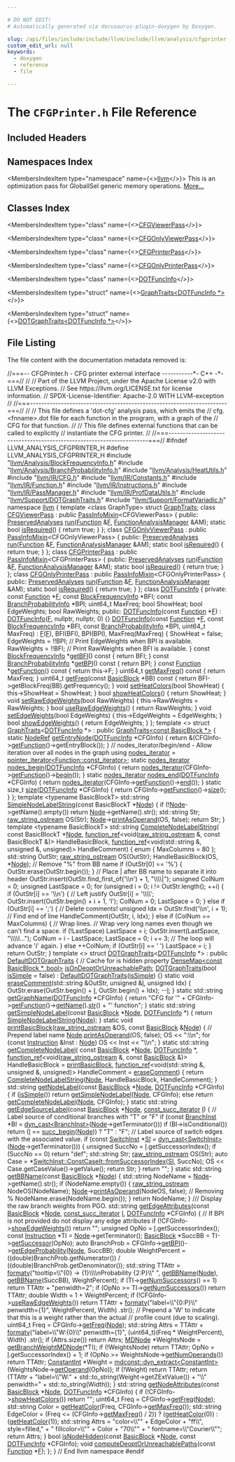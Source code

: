 ```yaml
---

# DO NOT EDIT!
# Automatically generated via docusaurus-plugin-doxygen by Doxygen.

slug: /api/files/include/include/llvm/include/llvm/analysis/cfgprinter-h
custom_edit_url: null
keywords:
  - doxygen
  - reference
  - file

---
```





# The `CFGPrinter.h` File Reference

<DoxygenPage pluginConfig={pluginConfig}>



## Included Headers

<IncludesList>
<IncludesListItem
  filePath="llvm/Analysis/BlockFrequencyInfo.h"
  permalink="/docs/api/files/include/include/llvm/include/llvm/analysis/blockfrequencyinfo-h"
  isLocal="true" />
<IncludesListItem
  filePath="llvm/Analysis/BranchProbabilityInfo.h"
  permalink="/docs/api/files/include/include/llvm/include/llvm/analysis/branchprobabilityinfo-h"
  isLocal="true" />
<IncludesListItem
  filePath="llvm/Analysis/HeatUtils.h"
  permalink="/docs/api/files/include/include/llvm/include/llvm/analysis/heatutils-h"
  isLocal="true" />
<IncludesListItem
  filePath="llvm/IR/CFG.h"
  permalink="/docs/api/files/include/include/llvm/include/llvm/ir/cfg-h"
  isLocal="true" />
<IncludesListItem
  filePath="llvm/IR/Constants.h"
  permalink="/docs/api/files/include/include/llvm/include/llvm/ir/constants-h"
  isLocal="true" />
<IncludesListItem
  filePath="llvm/IR/Function.h"
  permalink="/docs/api/files/include/include/llvm/include/llvm/ir/function-h"
  isLocal="true" />
<IncludesListItem
  filePath="llvm/IR/Instructions.h"
  permalink="/docs/api/files/include/include/llvm/include/llvm/ir/instructions-h"
  isLocal="true" />
<IncludesListItem
  filePath="llvm/IR/PassManager.h"
  permalink="/docs/api/files/include/include/llvm/include/llvm/ir/passmanager-h"
  isLocal="true" />
<IncludesListItem
  filePath="llvm/IR/ProfDataUtils.h"
  permalink="/docs/api/files/include/include/llvm/include/llvm/ir/profdatautils-h"
  isLocal="true" />
<IncludesListItem
  filePath="llvm/Support/DOTGraphTraits.h"
  permalink="/docs/api/files/include/include/llvm/include/llvm/support/dotgraphtraits-h"
  isLocal="true" />
<IncludesListItem
  filePath="llvm/Support/FormatVariadic.h"
  permalink="/docs/api/files/include/include/llvm/include/llvm/support/formatvariadic-h"
  isLocal="true" />
</IncludesList>

## Namespaces Index

<MembersIndex>

<MembersIndexItem
  type="namespace"
  name={<><a href="/docs/api/namespaces/llvm">llvm</a></>}>
This is an optimization pass for GlobalISel generic memory operations. <a href="/docs/api/namespaces/llvm/#details">More...</a>
</MembersIndexItem>

</MembersIndex>

## Classes Index

<MembersIndex>

<MembersIndexItem
  type="class"
  name={<><a href="/docs/api/classes/llvm/cfgviewerpass">CFGViewerPass</a></>}>
</MembersIndexItem>

<MembersIndexItem
  type="class"
  name={<><a href="/docs/api/classes/llvm/cfgonlyviewerpass">CFGOnlyViewerPass</a></>}>
</MembersIndexItem>

<MembersIndexItem
  type="class"
  name={<><a href="/docs/api/classes/llvm/cfgprinterpass">CFGPrinterPass</a></>}>
</MembersIndexItem>

<MembersIndexItem
  type="class"
  name={<><a href="/docs/api/classes/llvm/cfgonlyprinterpass">CFGOnlyPrinterPass</a></>}>
</MembersIndexItem>

<MembersIndexItem
  type="class"
  name={<><a href="/docs/api/classes/llvm/dotfuncinfo">DOTFuncInfo</a></>}>
</MembersIndexItem>

<MembersIndexItem
  type="struct"
  name={<><a href="/docs/api/structs/llvm/graphtraits-55c8cb82503f51812ad190e425a6fd3d">GraphTraits&lt;DOTFuncInfo *&gt;</a></>}>
</MembersIndexItem>

<MembersIndexItem
  type="struct"
  name={<><a href="/docs/api/structs/llvm/dotgraphtraits-55c8cb82503f51812ad190e425a6fd3d">DOTGraphTraits&lt;DOTFuncInfo *&gt;</a></>}>
</MembersIndexItem>

</MembersIndex>


## File Listing

The file content with the documentation metadata removed is:

<ProgramListing>

<Link id="l00001" /><CodeLine lineNumber="1"><Highlight kind="comment">//===-- CFGPrinter.h - CFG printer external interface -----------&#42;- C++ -&#42;-===//</Highlight><Highlight kind="normal"></Highlight></CodeLine>
<Link id="l00002" /><CodeLine lineNumber="2"><Highlight kind="normal"></Highlight><Highlight kind="comment">//</Highlight><Highlight kind="normal"></Highlight></CodeLine>
<Link id="l00003" /><CodeLine lineNumber="3"><Highlight kind="normal"></Highlight><Highlight kind="comment">// Part of the LLVM Project, under the Apache License v2.0 with LLVM Exceptions.</Highlight><Highlight kind="normal"></Highlight></CodeLine>
<Link id="l00004" /><CodeLine lineNumber="4"><Highlight kind="normal"></Highlight><Highlight kind="comment">// See https://llvm.org/LICENSE.txt for license information.</Highlight><Highlight kind="normal"></Highlight></CodeLine>
<Link id="l00005" /><CodeLine lineNumber="5"><Highlight kind="normal"></Highlight><Highlight kind="comment">// SPDX-License-Identifier: Apache-2.0 WITH LLVM-exception</Highlight><Highlight kind="normal"></Highlight></CodeLine>
<Link id="l00006" /><CodeLine lineNumber="6"><Highlight kind="normal"></Highlight><Highlight kind="comment">//</Highlight><Highlight kind="normal"></Highlight></CodeLine>
<Link id="l00007" /><CodeLine lineNumber="7"><Highlight kind="normal"></Highlight><Highlight kind="comment">//===----------------------------------------------------------------------===//</Highlight><Highlight kind="normal"></Highlight></CodeLine>
<Link id="l00008" /><CodeLine lineNumber="8"><Highlight kind="normal"></Highlight><Highlight kind="comment">//</Highlight><Highlight kind="normal"></Highlight></CodeLine>
<Link id="l00009" /><CodeLine lineNumber="9"><Highlight kind="normal"></Highlight><Highlight kind="comment">// This file defines a &#39;dot-cfg&#39; analysis pass, which emits the</Highlight><Highlight kind="normal"></Highlight></CodeLine>
<Link id="l00010" /><CodeLine lineNumber="10"><Highlight kind="normal"></Highlight><Highlight kind="comment">// cfg.&lt;fnname&gt;.dot file for each function in the program, with a graph of the</Highlight><Highlight kind="normal"></Highlight></CodeLine>
<Link id="l00011" /><CodeLine lineNumber="11"><Highlight kind="normal"></Highlight><Highlight kind="comment">// CFG for that function.</Highlight><Highlight kind="normal"></Highlight></CodeLine>
<Link id="l00012" /><CodeLine lineNumber="12"><Highlight kind="normal"></Highlight><Highlight kind="comment">//</Highlight><Highlight kind="normal"></Highlight></CodeLine>
<Link id="l00013" /><CodeLine lineNumber="13"><Highlight kind="normal"></Highlight><Highlight kind="comment">// This file defines external functions that can be called to explicitly</Highlight><Highlight kind="normal"></Highlight></CodeLine>
<Link id="l00014" /><CodeLine lineNumber="14"><Highlight kind="normal"></Highlight><Highlight kind="comment">// instantiate the CFG printer.</Highlight><Highlight kind="normal"></Highlight></CodeLine>
<Link id="l00015" /><CodeLine lineNumber="15"><Highlight kind="normal"></Highlight><Highlight kind="comment">//</Highlight><Highlight kind="normal"></Highlight></CodeLine>
<Link id="l00016" /><CodeLine lineNumber="16"><Highlight kind="normal"></Highlight><Highlight kind="comment">//===----------------------------------------------------------------------===//</Highlight><Highlight kind="normal"></Highlight></CodeLine>
<Link id="l00017" /><CodeLine lineNumber="17"><Highlight kind="normal"></Highlight></CodeLine>
<Link id="l00018" /><CodeLine lineNumber="18"><Highlight kind="normal"></Highlight><Highlight kind="preprocessor">#ifndef LLVM&#95;ANALYSIS&#95;CFGPRINTER&#95;H</Highlight><Highlight kind="normal"></Highlight></CodeLine>
<Link id="l00019" /><CodeLine lineNumber="19"><Highlight kind="normal"></Highlight><Highlight kind="preprocessor">#define LLVM&#95;ANALYSIS&#95;CFGPRINTER&#95;H</Highlight><Highlight kind="normal"></Highlight></CodeLine>
<Link id="l00020" /><CodeLine lineNumber="20"><Highlight kind="normal"></Highlight></CodeLine>
<Link id="l00021" /><CodeLine lineNumber="21"><Highlight kind="normal"></Highlight><Highlight kind="preprocessor">#include &quot;<a href="/docs/api/files/include/include/llvm/include/llvm/analysis/blockfrequencyinfo-h">llvm/Analysis/BlockFrequencyInfo.h</a>&quot;</Highlight><Highlight kind="normal"></Highlight></CodeLine>
<Link id="l00022" /><CodeLine lineNumber="22"><Highlight kind="normal"></Highlight><Highlight kind="preprocessor">#include &quot;<a href="/docs/api/files/include/include/llvm/include/llvm/analysis/branchprobabilityinfo-h">llvm/Analysis/BranchProbabilityInfo.h</a>&quot;</Highlight><Highlight kind="normal"></Highlight></CodeLine>
<Link id="l00023" /><CodeLine lineNumber="23"><Highlight kind="normal"></Highlight><Highlight kind="preprocessor">#include &quot;<a href="/docs/api/files/include/include/llvm/include/llvm/analysis/heatutils-h">llvm/Analysis/HeatUtils.h</a>&quot;</Highlight><Highlight kind="normal"></Highlight></CodeLine>
<Link id="l00024" /><CodeLine lineNumber="24"><Highlight kind="normal"></Highlight><Highlight kind="preprocessor">#include &quot;<a href="/docs/api/files/include/include/llvm/include/llvm/ir/cfg-h">llvm/IR/CFG.h</a>&quot;</Highlight><Highlight kind="normal"></Highlight></CodeLine>
<Link id="l00025" /><CodeLine lineNumber="25"><Highlight kind="normal"></Highlight><Highlight kind="preprocessor">#include &quot;<a href="/docs/api/files/include/include/llvm/include/llvm/ir/constants-h">llvm/IR/Constants.h</a>&quot;</Highlight><Highlight kind="normal"></Highlight></CodeLine>
<Link id="l00026" /><CodeLine lineNumber="26"><Highlight kind="normal"></Highlight><Highlight kind="preprocessor">#include &quot;<a href="/docs/api/files/include/include/llvm/include/llvm/ir/function-h">llvm/IR/Function.h</a>&quot;</Highlight><Highlight kind="normal"></Highlight></CodeLine>
<Link id="l00027" /><CodeLine lineNumber="27"><Highlight kind="normal"></Highlight><Highlight kind="preprocessor">#include &quot;<a href="/docs/api/files/include/include/llvm/include/llvm/ir/instructions-h">llvm/IR/Instructions.h</a>&quot;</Highlight><Highlight kind="normal"></Highlight></CodeLine>
<Link id="l00028" /><CodeLine lineNumber="28"><Highlight kind="normal"></Highlight><Highlight kind="preprocessor">#include &quot;<a href="/docs/api/files/include/include/llvm/include/llvm/ir/passmanager-h">llvm/IR/PassManager.h</a>&quot;</Highlight><Highlight kind="normal"></Highlight></CodeLine>
<Link id="l00029" /><CodeLine lineNumber="29"><Highlight kind="normal"></Highlight><Highlight kind="preprocessor">#include &quot;<a href="/docs/api/files/include/include/llvm/include/llvm/ir/profdatautils-h">llvm/IR/ProfDataUtils.h</a>&quot;</Highlight><Highlight kind="normal"></Highlight></CodeLine>
<Link id="l00030" /><CodeLine lineNumber="30"><Highlight kind="normal"></Highlight><Highlight kind="preprocessor">#include &quot;<a href="/docs/api/files/include/include/llvm/include/llvm/support/dotgraphtraits-h">llvm/Support/DOTGraphTraits.h</a>&quot;</Highlight><Highlight kind="normal"></Highlight></CodeLine>
<Link id="l00031" /><CodeLine lineNumber="31"><Highlight kind="normal"></Highlight><Highlight kind="preprocessor">#include &quot;<a href="/docs/api/files/include/include/llvm/include/llvm/support/formatvariadic-h">llvm/Support/FormatVariadic.h</a>&quot;</Highlight><Highlight kind="normal"></Highlight></CodeLine>
<Link id="l00032" /><CodeLine lineNumber="32"><Highlight kind="normal"></Highlight></CodeLine>
<Link id="l00033" /><CodeLine lineNumber="33"><Highlight kind="normal"></Highlight><Highlight kind="keyword">namespace </Highlight><Highlight kind="normal"><a href="/docs/api/namespaces/llvm">llvm</a> &#123;</Highlight></CodeLine>
<Link id="l00034" /><CodeLine lineNumber="34"><Highlight kind="normal"></Highlight><Highlight kind="keyword">template</Highlight><Highlight kind="normal"> &lt;</Highlight><Highlight kind="keyword">class</Highlight><Highlight kind="normal"> GraphType&gt; </Highlight><Highlight kind="keyword">struct </Highlight><Highlight kind="normal"><a href="/docs/api/structs/llvm/graphtraits">GraphTraits</a>;</Highlight></CodeLine>
<Link id="l00035" /><CodeLine lineNumber="35" lineLink="/docs/api/classes/llvm/cfgviewerpass"><Highlight kind="normal"></Highlight><Highlight kind="keyword">class </Highlight><Highlight kind="normal"><a href="/docs/api/classes/llvm/cfgviewerpass">CFGViewerPass</a> : </Highlight><Highlight kind="keyword">public</Highlight><Highlight kind="normal"> <a href="/docs/api/structs/llvm/passinfomixin">PassInfoMixin</a>&lt;CFGViewerPass&gt; &#123;</Highlight></CodeLine>
<Link id="l00036" /><CodeLine lineNumber="36"><Highlight kind="normal"></Highlight><Highlight kind="keyword">public</Highlight><Highlight kind="normal">:</Highlight></CodeLine>
<Link id="l00037" /><CodeLine lineNumber="37"><Highlight kind="normal">  <a href="/docs/api/classes/llvm/preservedanalyses">PreservedAnalyses</a> <a href="/docs/api/classes/llvm/cfgviewerpass/#a4ec76f0493f0ee9679e2a15343680ccf">run</a>(<a href="/docs/api/classes/llvm/function">Function</a> &amp;<a href="/docs/api/files/lib/lib/support/md5-cpp/#a96d73bbd7af15cb1fc38c3f4a3bd82e9">F</a>, <a href="/docs/api/namespaces/llvm/#adce09a5a0de0e3177eb00e932734af2f">FunctionAnalysisManager</a> &amp;AM);</Highlight></CodeLine>
<Link id="l00038" /><CodeLine lineNumber="38" lineLink="/docs/api/classes/llvm/cfgviewerpass/#a62d7af692485d7533d41bc36e6f10109"><Highlight kind="normal">  </Highlight><Highlight kind="keyword">static</Highlight><Highlight kind="normal"> </Highlight><Highlight kind="keywordtype">bool</Highlight><Highlight kind="normal"> <a href="/docs/api/classes/llvm/cfgviewerpass/#a62d7af692485d7533d41bc36e6f10109">isRequired</a>() &#123; </Highlight><Highlight kind="keywordflow">return</Highlight><Highlight kind="normal"> </Highlight><Highlight kind="keyword">true</Highlight><Highlight kind="normal">; &#125;</Highlight></CodeLine>
<Link id="l00039" /><CodeLine lineNumber="39"><Highlight kind="normal">&#125;;</Highlight></CodeLine>
<Link id="l00040" /><CodeLine lineNumber="40"><Highlight kind="normal"></Highlight></CodeLine>
<Link id="l00041" /><CodeLine lineNumber="41" lineLink="/docs/api/classes/llvm/cfgonlyviewerpass"><Highlight kind="normal"></Highlight><Highlight kind="keyword">class </Highlight><Highlight kind="normal"><a href="/docs/api/classes/llvm/cfgonlyviewerpass">CFGOnlyViewerPass</a> : </Highlight><Highlight kind="keyword">public</Highlight><Highlight kind="normal"> <a href="/docs/api/structs/llvm/passinfomixin">PassInfoMixin</a>&lt;CFGOnlyViewerPass&gt; &#123;</Highlight></CodeLine>
<Link id="l00042" /><CodeLine lineNumber="42"><Highlight kind="normal"></Highlight><Highlight kind="keyword">public</Highlight><Highlight kind="normal">:</Highlight></CodeLine>
<Link id="l00043" /><CodeLine lineNumber="43"><Highlight kind="normal">  <a href="/docs/api/classes/llvm/preservedanalyses">PreservedAnalyses</a> <a href="/docs/api/classes/llvm/cfgonlyviewerpass/#a2c9830e7108892805b14bca50f644d0c">run</a>(<a href="/docs/api/classes/llvm/function">Function</a> &amp;<a href="/docs/api/files/lib/lib/support/md5-cpp/#a96d73bbd7af15cb1fc38c3f4a3bd82e9">F</a>, <a href="/docs/api/namespaces/llvm/#adce09a5a0de0e3177eb00e932734af2f">FunctionAnalysisManager</a> &amp;AM);</Highlight></CodeLine>
<Link id="l00044" /><CodeLine lineNumber="44" lineLink="/docs/api/classes/llvm/cfgonlyviewerpass/#a81a0814f7e86d6776bd62253a1f4193a"><Highlight kind="normal">  </Highlight><Highlight kind="keyword">static</Highlight><Highlight kind="normal"> </Highlight><Highlight kind="keywordtype">bool</Highlight><Highlight kind="normal"> <a href="/docs/api/classes/llvm/cfgonlyviewerpass/#a81a0814f7e86d6776bd62253a1f4193a">isRequired</a>() &#123; </Highlight><Highlight kind="keywordflow">return</Highlight><Highlight kind="normal"> </Highlight><Highlight kind="keyword">true</Highlight><Highlight kind="normal">; &#125;</Highlight></CodeLine>
<Link id="l00045" /><CodeLine lineNumber="45"><Highlight kind="normal">&#125;;</Highlight></CodeLine>
<Link id="l00046" /><CodeLine lineNumber="46"><Highlight kind="normal"></Highlight></CodeLine>
<Link id="l00047" /><CodeLine lineNumber="47" lineLink="/docs/api/classes/llvm/cfgprinterpass"><Highlight kind="normal"></Highlight><Highlight kind="keyword">class </Highlight><Highlight kind="normal"><a href="/docs/api/classes/llvm/cfgprinterpass">CFGPrinterPass</a> : </Highlight><Highlight kind="keyword">public</Highlight><Highlight kind="normal"> <a href="/docs/api/structs/llvm/passinfomixin">PassInfoMixin</a>&lt;CFGPrinterPass&gt; &#123;</Highlight></CodeLine>
<Link id="l00048" /><CodeLine lineNumber="48"><Highlight kind="normal"></Highlight><Highlight kind="keyword">public</Highlight><Highlight kind="normal">:</Highlight></CodeLine>
<Link id="l00049" /><CodeLine lineNumber="49"><Highlight kind="normal">  <a href="/docs/api/classes/llvm/preservedanalyses">PreservedAnalyses</a> <a href="/docs/api/classes/llvm/cfgprinterpass/#a4d6be8adf1d7c561f9a47831f910fd91">run</a>(<a href="/docs/api/classes/llvm/function">Function</a> &amp;<a href="/docs/api/files/lib/lib/support/md5-cpp/#a96d73bbd7af15cb1fc38c3f4a3bd82e9">F</a>, <a href="/docs/api/namespaces/llvm/#adce09a5a0de0e3177eb00e932734af2f">FunctionAnalysisManager</a> &amp;AM);</Highlight></CodeLine>
<Link id="l00050" /><CodeLine lineNumber="50" lineLink="/docs/api/classes/llvm/cfgprinterpass/#a16151d99fd61d5cedc89904018e74ed5"><Highlight kind="normal">  </Highlight><Highlight kind="keyword">static</Highlight><Highlight kind="normal"> </Highlight><Highlight kind="keywordtype">bool</Highlight><Highlight kind="normal"> <a href="/docs/api/classes/llvm/cfgprinterpass/#a16151d99fd61d5cedc89904018e74ed5">isRequired</a>() &#123; </Highlight><Highlight kind="keywordflow">return</Highlight><Highlight kind="normal"> </Highlight><Highlight kind="keyword">true</Highlight><Highlight kind="normal">; &#125;</Highlight></CodeLine>
<Link id="l00051" /><CodeLine lineNumber="51"><Highlight kind="normal">&#125;;</Highlight></CodeLine>
<Link id="l00052" /><CodeLine lineNumber="52"><Highlight kind="normal"></Highlight></CodeLine>
<Link id="l00053" /><CodeLine lineNumber="53" lineLink="/docs/api/classes/llvm/cfgonlyprinterpass"><Highlight kind="normal"></Highlight><Highlight kind="keyword">class </Highlight><Highlight kind="normal"><a href="/docs/api/classes/llvm/cfgonlyprinterpass">CFGOnlyPrinterPass</a> : </Highlight><Highlight kind="keyword">public</Highlight><Highlight kind="normal"> <a href="/docs/api/structs/llvm/passinfomixin">PassInfoMixin</a>&lt;CFGOnlyPrinterPass&gt; &#123;</Highlight></CodeLine>
<Link id="l00054" /><CodeLine lineNumber="54"><Highlight kind="normal"></Highlight><Highlight kind="keyword">public</Highlight><Highlight kind="normal">:</Highlight></CodeLine>
<Link id="l00055" /><CodeLine lineNumber="55"><Highlight kind="normal">  <a href="/docs/api/classes/llvm/preservedanalyses">PreservedAnalyses</a> <a href="/docs/api/classes/llvm/cfgonlyprinterpass/#af4633166ee31522ede36144c2cadde39">run</a>(<a href="/docs/api/classes/llvm/function">Function</a> &amp;<a href="/docs/api/files/lib/lib/support/md5-cpp/#a96d73bbd7af15cb1fc38c3f4a3bd82e9">F</a>, <a href="/docs/api/namespaces/llvm/#adce09a5a0de0e3177eb00e932734af2f">FunctionAnalysisManager</a> &amp;AM);</Highlight></CodeLine>
<Link id="l00056" /><CodeLine lineNumber="56" lineLink="/docs/api/classes/llvm/cfgonlyprinterpass/#a94b60749995683aababee0e232e4b1b1"><Highlight kind="normal">  </Highlight><Highlight kind="keyword">static</Highlight><Highlight kind="normal"> </Highlight><Highlight kind="keywordtype">bool</Highlight><Highlight kind="normal"> <a href="/docs/api/classes/llvm/cfgonlyprinterpass/#a94b60749995683aababee0e232e4b1b1">isRequired</a>() &#123; </Highlight><Highlight kind="keywordflow">return</Highlight><Highlight kind="normal"> </Highlight><Highlight kind="keyword">true</Highlight><Highlight kind="normal">; &#125;</Highlight></CodeLine>
<Link id="l00057" /><CodeLine lineNumber="57"><Highlight kind="normal">&#125;;</Highlight></CodeLine>
<Link id="l00058" /><CodeLine lineNumber="58"><Highlight kind="normal"></Highlight></CodeLine>
<Link id="l00059" /><CodeLine lineNumber="59" lineLink="/docs/api/classes/llvm/dotfuncinfo"><Highlight kind="normal"></Highlight><Highlight kind="keyword">class </Highlight><Highlight kind="normal"><a href="/docs/api/classes/llvm/dotfuncinfo/#a35106b01a7fe7123c09344683161c6df">DOTFuncInfo</a> &#123;</Highlight></CodeLine>
<Link id="l00060" /><CodeLine lineNumber="60"><Highlight kind="normal"></Highlight><Highlight kind="keyword">private</Highlight><Highlight kind="normal">:</Highlight></CodeLine>
<Link id="l00061" /><CodeLine lineNumber="61"><Highlight kind="normal">  </Highlight><Highlight kind="keyword">const</Highlight><Highlight kind="normal"> <a href="/docs/api/classes/llvm/function">Function</a> &#42;<a href="/docs/api/files/lib/lib/support/md5-cpp/#a96d73bbd7af15cb1fc38c3f4a3bd82e9">F</a>;</Highlight></CodeLine>
<Link id="l00062" /><CodeLine lineNumber="62"><Highlight kind="normal">  </Highlight><Highlight kind="keyword">const</Highlight><Highlight kind="normal"> <a href="/docs/api/classes/llvm/blockfrequencyinfo">BlockFrequencyInfo</a> &#42;BFI;</Highlight></CodeLine>
<Link id="l00063" /><CodeLine lineNumber="63"><Highlight kind="normal">  </Highlight><Highlight kind="keyword">const</Highlight><Highlight kind="normal"> <a href="/docs/api/classes/llvm/branchprobabilityinfo">BranchProbabilityInfo</a> &#42;BPI;</Highlight></CodeLine>
<Link id="l00064" /><CodeLine lineNumber="64"><Highlight kind="normal">  uint64&#95;t MaxFreq;</Highlight></CodeLine>
<Link id="l00065" /><CodeLine lineNumber="65"><Highlight kind="normal">  </Highlight><Highlight kind="keywordtype">bool</Highlight><Highlight kind="normal"> ShowHeat;</Highlight></CodeLine>
<Link id="l00066" /><CodeLine lineNumber="66"><Highlight kind="normal">  </Highlight><Highlight kind="keywordtype">bool</Highlight><Highlight kind="normal"> EdgeWeights;</Highlight></CodeLine>
<Link id="l00067" /><CodeLine lineNumber="67"><Highlight kind="normal">  </Highlight><Highlight kind="keywordtype">bool</Highlight><Highlight kind="normal"> RawWeights;</Highlight></CodeLine>
<Link id="l00068" /><CodeLine lineNumber="68"><Highlight kind="normal"></Highlight></CodeLine>
<Link id="l00069" /><CodeLine lineNumber="69"><Highlight kind="normal"></Highlight><Highlight kind="keyword">public</Highlight><Highlight kind="normal">:</Highlight></CodeLine>
<Link id="l00070" /><CodeLine lineNumber="70" lineLink="/docs/api/classes/llvm/dotfuncinfo/#a35106b01a7fe7123c09344683161c6df"><Highlight kind="normal">  <a href="/docs/api/classes/llvm/dotfuncinfo/#a35106b01a7fe7123c09344683161c6df">DOTFuncInfo</a>(</Highlight><Highlight kind="keyword">const</Highlight><Highlight kind="normal"> <a href="/docs/api/classes/llvm/function">Function</a> &#42;<a href="/docs/api/files/lib/lib/support/md5-cpp/#a96d73bbd7af15cb1fc38c3f4a3bd82e9">F</a>) : <a href="/docs/api/classes/llvm/dotfuncinfo/#a35106b01a7fe7123c09344683161c6df">DOTFuncInfo</a>(<a href="/docs/api/files/lib/lib/support/md5-cpp/#a96d73bbd7af15cb1fc38c3f4a3bd82e9">F</a>, nullptr, nullptr, 0) &#123;&#125;</Highlight></CodeLine>
<Link id="l00071" /><CodeLine lineNumber="71"><Highlight kind="normal"></Highlight></CodeLine>
<Link id="l00072" /><CodeLine lineNumber="72" lineLink="/docs/api/classes/llvm/dotfuncinfo/#a1f6c2dcae67a3543d0b421531a95dfb0"><Highlight kind="normal">  <a href="/docs/api/classes/llvm/dotfuncinfo/#a1f6c2dcae67a3543d0b421531a95dfb0">DOTFuncInfo</a>(</Highlight><Highlight kind="keyword">const</Highlight><Highlight kind="normal"> <a href="/docs/api/classes/llvm/function">Function</a> &#42;<a href="/docs/api/files/lib/lib/support/md5-cpp/#a96d73bbd7af15cb1fc38c3f4a3bd82e9">F</a>, </Highlight><Highlight kind="keyword">const</Highlight><Highlight kind="normal"> <a href="/docs/api/classes/llvm/blockfrequencyinfo">BlockFrequencyInfo</a> &#42;BFI,</Highlight></CodeLine>
<Link id="l00073" /><CodeLine lineNumber="73"><Highlight kind="normal">              </Highlight><Highlight kind="keyword">const</Highlight><Highlight kind="normal"> <a href="/docs/api/classes/llvm/branchprobabilityinfo">BranchProbabilityInfo</a> &#42;BPI, uint64&#95;t MaxFreq)</Highlight></CodeLine>
<Link id="l00074" /><CodeLine lineNumber="74"><Highlight kind="normal">      : <a href="/docs/api/files/lib/lib/support/md5-cpp/#a96d73bbd7af15cb1fc38c3f4a3bd82e9">F</a>(<a href="/docs/api/files/lib/lib/support/md5-cpp/#a96d73bbd7af15cb1fc38c3f4a3bd82e9">F</a>), BFI(BFI), BPI(BPI), MaxFreq(MaxFreq) &#123;</Highlight></CodeLine>
<Link id="l00075" /><CodeLine lineNumber="75"><Highlight kind="normal">    ShowHeat = </Highlight><Highlight kind="keyword">false</Highlight><Highlight kind="normal">;</Highlight></CodeLine>
<Link id="l00076" /><CodeLine lineNumber="76"><Highlight kind="normal">    EdgeWeights = !!BPI; </Highlight><Highlight kind="comment">// Print EdgeWeights when BPI is available.</Highlight><Highlight kind="normal"></Highlight></CodeLine>
<Link id="l00077" /><CodeLine lineNumber="77"><Highlight kind="normal">    RawWeights = !!BFI;  </Highlight><Highlight kind="comment">// Print RawWeights when BFI is available.</Highlight><Highlight kind="normal"></Highlight></CodeLine>
<Link id="l00078" /><CodeLine lineNumber="78"><Highlight kind="normal">  &#125;</Highlight></CodeLine>
<Link id="l00079" /><CodeLine lineNumber="79"><Highlight kind="normal"></Highlight></CodeLine>
<Link id="l00080" /><CodeLine lineNumber="80" lineLink="/docs/api/classes/llvm/dotfuncinfo/#ab48c33978dc8446695ff2ec6285013ef"><Highlight kind="normal">  </Highlight><Highlight kind="keyword">const</Highlight><Highlight kind="normal"> <a href="/docs/api/classes/llvm/blockfrequencyinfo">BlockFrequencyInfo</a> &#42;<a href="/docs/api/classes/llvm/dotfuncinfo/#ab48c33978dc8446695ff2ec6285013ef">getBFI</a>()</Highlight><Highlight kind="keyword"> const </Highlight><Highlight kind="normal">&#123; </Highlight><Highlight kind="keywordflow">return</Highlight><Highlight kind="normal"> BFI; &#125;</Highlight></CodeLine>
<Link id="l00081" /><CodeLine lineNumber="81"><Highlight kind="normal"></Highlight></CodeLine>
<Link id="l00082" /><CodeLine lineNumber="82" lineLink="/docs/api/classes/llvm/dotfuncinfo/#a6ec434a232fa535d8a7742f996335c7c"><Highlight kind="normal">  </Highlight><Highlight kind="keyword">const</Highlight><Highlight kind="normal"> <a href="/docs/api/classes/llvm/branchprobabilityinfo">BranchProbabilityInfo</a> &#42;<a href="/docs/api/classes/llvm/dotfuncinfo/#a6ec434a232fa535d8a7742f996335c7c">getBPI</a>()</Highlight><Highlight kind="keyword"> const </Highlight><Highlight kind="normal">&#123; </Highlight><Highlight kind="keywordflow">return</Highlight><Highlight kind="normal"> BPI; &#125;</Highlight></CodeLine>
<Link id="l00083" /><CodeLine lineNumber="83"><Highlight kind="normal"></Highlight></CodeLine>
<Link id="l00084" /><CodeLine lineNumber="84" lineLink="/docs/api/classes/llvm/dotfuncinfo/#ab29244479559a63048450afda5f9e631"><Highlight kind="normal">  </Highlight><Highlight kind="keyword">const</Highlight><Highlight kind="normal"> <a href="/docs/api/classes/llvm/function">Function</a> &#42;<a href="/docs/api/classes/llvm/dotfuncinfo/#ab29244479559a63048450afda5f9e631">getFunction</a>()</Highlight><Highlight kind="keyword"> const </Highlight><Highlight kind="normal">&#123; </Highlight><Highlight kind="keywordflow">return</Highlight><Highlight kind="normal"> this-&gt;F; &#125;</Highlight></CodeLine>
<Link id="l00085" /><CodeLine lineNumber="85"><Highlight kind="normal"></Highlight></CodeLine>
<Link id="l00086" /><CodeLine lineNumber="86" lineLink="/docs/api/classes/llvm/dotfuncinfo/#a1fa569be4ec01a302a7955b487811685"><Highlight kind="normal">  uint64&#95;t <a href="/docs/api/classes/llvm/dotfuncinfo/#a1fa569be4ec01a302a7955b487811685">getMaxFreq</a>()</Highlight><Highlight kind="keyword"> const </Highlight><Highlight kind="normal">&#123; </Highlight><Highlight kind="keywordflow">return</Highlight><Highlight kind="normal"> MaxFreq; &#125;</Highlight></CodeLine>
<Link id="l00087" /><CodeLine lineNumber="87"><Highlight kind="normal"></Highlight></CodeLine>
<Link id="l00088" /><CodeLine lineNumber="88" lineLink="/docs/api/classes/llvm/dotfuncinfo/#a371d6f2c316aa7f48f477a3d3d9fa878"><Highlight kind="normal">  uint64&#95;t <a href="/docs/api/classes/llvm/dotfuncinfo/#a371d6f2c316aa7f48f477a3d3d9fa878">getFreq</a>(</Highlight><Highlight kind="keyword">const</Highlight><Highlight kind="normal"> <a href="/docs/api/classes/llvm/basicblock">BasicBlock</a> &#42;BB)</Highlight><Highlight kind="keyword"> const </Highlight><Highlight kind="normal">&#123;</Highlight></CodeLine>
<Link id="l00089" /><CodeLine lineNumber="89"><Highlight kind="normal">    </Highlight><Highlight kind="keywordflow">return</Highlight><Highlight kind="normal"> BFI-&gt;getBlockFreq(BB).getFrequency();</Highlight></CodeLine>
<Link id="l00090" /><CodeLine lineNumber="90"><Highlight kind="normal">  &#125;</Highlight></CodeLine>
<Link id="l00091" /><CodeLine lineNumber="91"><Highlight kind="normal"></Highlight></CodeLine>
<Link id="l00092" /><CodeLine lineNumber="92" lineLink="/docs/api/classes/llvm/dotfuncinfo/#af503c0a790086f6341688e47638e04c1"><Highlight kind="normal">  </Highlight><Highlight kind="keywordtype">void</Highlight><Highlight kind="normal"> <a href="/docs/api/classes/llvm/dotfuncinfo/#af503c0a790086f6341688e47638e04c1">setHeatColors</a>(</Highlight><Highlight kind="keywordtype">bool</Highlight><Highlight kind="normal"> ShowHeat) &#123; this-&gt;ShowHeat = ShowHeat; &#125;</Highlight></CodeLine>
<Link id="l00093" /><CodeLine lineNumber="93"><Highlight kind="normal"></Highlight></CodeLine>
<Link id="l00094" /><CodeLine lineNumber="94" lineLink="/docs/api/classes/llvm/dotfuncinfo/#a7f87ca50f46c29e9e9db5dd3a1177815"><Highlight kind="normal">  </Highlight><Highlight kind="keywordtype">bool</Highlight><Highlight kind="normal"> <a href="/docs/api/classes/llvm/dotfuncinfo/#a7f87ca50f46c29e9e9db5dd3a1177815">showHeatColors</a>() &#123; </Highlight><Highlight kind="keywordflow">return</Highlight><Highlight kind="normal"> ShowHeat; &#125;</Highlight></CodeLine>
<Link id="l00095" /><CodeLine lineNumber="95"><Highlight kind="normal"></Highlight></CodeLine>
<Link id="l00096" /><CodeLine lineNumber="96" lineLink="/docs/api/classes/llvm/dotfuncinfo/#a18dc9beb2545dc39e8212b759f131dd4"><Highlight kind="normal">  </Highlight><Highlight kind="keywordtype">void</Highlight><Highlight kind="normal"> <a href="/docs/api/classes/llvm/dotfuncinfo/#a18dc9beb2545dc39e8212b759f131dd4">setRawEdgeWeights</a>(</Highlight><Highlight kind="keywordtype">bool</Highlight><Highlight kind="normal"> RawWeights) &#123; this-&gt;RawWeights = RawWeights; &#125;</Highlight></CodeLine>
<Link id="l00097" /><CodeLine lineNumber="97"><Highlight kind="normal"></Highlight></CodeLine>
<Link id="l00098" /><CodeLine lineNumber="98" lineLink="/docs/api/classes/llvm/dotfuncinfo/#ab274e40835dd61f68d1dfb3223627543"><Highlight kind="normal">  </Highlight><Highlight kind="keywordtype">bool</Highlight><Highlight kind="normal"> <a href="/docs/api/classes/llvm/dotfuncinfo/#ab274e40835dd61f68d1dfb3223627543">useRawEdgeWeights</a>() &#123; </Highlight><Highlight kind="keywordflow">return</Highlight><Highlight kind="normal"> RawWeights; &#125;</Highlight></CodeLine>
<Link id="l00099" /><CodeLine lineNumber="99"><Highlight kind="normal"></Highlight></CodeLine>
<Link id="l00100" /><CodeLine lineNumber="100" lineLink="/docs/api/classes/llvm/dotfuncinfo/#a2a757729325ef944bc08880a87b42356"><Highlight kind="normal">  </Highlight><Highlight kind="keywordtype">void</Highlight><Highlight kind="normal"> <a href="/docs/api/classes/llvm/dotfuncinfo/#a2a757729325ef944bc08880a87b42356">setEdgeWeights</a>(</Highlight><Highlight kind="keywordtype">bool</Highlight><Highlight kind="normal"> EdgeWeights) &#123; this-&gt;EdgeWeights = EdgeWeights; &#125;</Highlight></CodeLine>
<Link id="l00101" /><CodeLine lineNumber="101"><Highlight kind="normal"></Highlight></CodeLine>
<Link id="l00102" /><CodeLine lineNumber="102" lineLink="/docs/api/classes/llvm/dotfuncinfo/#a6ee6a45f7ecb4f52bef20c87b41e599d"><Highlight kind="normal">  </Highlight><Highlight kind="keywordtype">bool</Highlight><Highlight kind="normal"> <a href="/docs/api/classes/llvm/dotfuncinfo/#a6ee6a45f7ecb4f52bef20c87b41e599d">showEdgeWeights</a>() &#123; </Highlight><Highlight kind="keywordflow">return</Highlight><Highlight kind="normal"> EdgeWeights; &#125;</Highlight></CodeLine>
<Link id="l00103" /><CodeLine lineNumber="103"><Highlight kind="normal">&#125;;</Highlight></CodeLine>
<Link id="l00104" /><CodeLine lineNumber="104"><Highlight kind="normal"></Highlight></CodeLine>
<Link id="l00105" /><CodeLine lineNumber="105"><Highlight kind="normal"></Highlight><Highlight kind="keyword">template</Highlight><Highlight kind="normal"> &lt;&gt;</Highlight></CodeLine>
<Link id="l00106" /><CodeLine lineNumber="106" lineLink="/docs/api/structs/llvm/graphtraits-55c8cb82503f51812ad190e425a6fd3d"><Highlight kind="normal"></Highlight><Highlight kind="keyword">struct </Highlight><Highlight kind="normal"><a href="/docs/api/structs/llvm/graphtraits">GraphTraits</a>&lt;<a href="/docs/api/classes/llvm/dotfuncinfo">DOTFuncInfo</a> &#42;&gt; : </Highlight><Highlight kind="keyword">public</Highlight><Highlight kind="normal"> <a href="/docs/api/structs/llvm/graphtraits">GraphTraits&lt;const BasicBlock &#42;&gt;</a> &#123;</Highlight></CodeLine>
<Link id="l00107" /><CodeLine lineNumber="107" lineLink="/docs/api/structs/llvm/graphtraits-55c8cb82503f51812ad190e425a6fd3d/#af1c3b821e0c6fb6cf88087f87a2d6b42"><Highlight kind="normal">  </Highlight><Highlight kind="keyword">static</Highlight><Highlight kind="normal"> <a href="/docs/api/structs/llvm/graphtraits/#a741f7d63af17a7bd0bcf63f68e8658bd">NodeRef</a> <a href="/docs/api/structs/llvm/graphtraits-55c8cb82503f51812ad190e425a6fd3d/#af1c3b821e0c6fb6cf88087f87a2d6b42">getEntryNode</a>(<a href="/docs/api/classes/llvm/dotfuncinfo">DOTFuncInfo</a> &#42;CFGInfo) &#123;</Highlight></CodeLine>
<Link id="l00108" /><CodeLine lineNumber="108"><Highlight kind="normal">    </Highlight><Highlight kind="keywordflow">return</Highlight><Highlight kind="normal"> &amp;(CFGInfo-&gt;<a href="/docs/api/classes/llvm/dotfuncinfo/#ab29244479559a63048450afda5f9e631">getFunction</a>()-&gt;getEntryBlock());</Highlight></CodeLine>
<Link id="l00109" /><CodeLine lineNumber="109"><Highlight kind="normal">  &#125;</Highlight></CodeLine>
<Link id="l00110" /><CodeLine lineNumber="110"><Highlight kind="normal"></Highlight></CodeLine>
<Link id="l00111" /><CodeLine lineNumber="111"><Highlight kind="normal">  </Highlight><Highlight kind="comment">// nodes&#95;iterator/begin/end - Allow iteration over all nodes in the graph</Highlight><Highlight kind="normal"></Highlight></CodeLine>
<Link id="l00112" /><CodeLine lineNumber="112" lineLink="/docs/api/structs/llvm/graphtraits-55c8cb82503f51812ad190e425a6fd3d/#adbbd84d6d6d88651f19e5c04b141e87c"><Highlight kind="normal">  </Highlight><Highlight kind="keyword">using </Highlight><Highlight kind="normal"><a href="/docs/api/structs/llvm/graphtraits-55c8cb82503f51812ad190e425a6fd3d/#adbbd84d6d6d88651f19e5c04b141e87c">nodes&#95;iterator</a> = <a href="/docs/api/classes/llvm/pointer-iterator">pointer&#95;iterator&lt;Function::const&#95;iterator&gt;</a>;</Highlight></CodeLine>
<Link id="l00113" /><CodeLine lineNumber="113"><Highlight kind="normal"></Highlight></CodeLine>
<Link id="l00114" /><CodeLine lineNumber="114" lineLink="/docs/api/structs/llvm/graphtraits-55c8cb82503f51812ad190e425a6fd3d/#a62600d14a86e8b536fb61bd700ed49f6"><Highlight kind="normal">  </Highlight><Highlight kind="keyword">static</Highlight><Highlight kind="normal"> <a href="/docs/api/structs/llvm/graphtraits-55c8cb82503f51812ad190e425a6fd3d/#adbbd84d6d6d88651f19e5c04b141e87c">nodes&#95;iterator</a> <a href="/docs/api/structs/llvm/graphtraits-55c8cb82503f51812ad190e425a6fd3d/#a62600d14a86e8b536fb61bd700ed49f6">nodes&#95;begin</a>(<a href="/docs/api/classes/llvm/dotfuncinfo">DOTFuncInfo</a> &#42;CFGInfo) &#123;</Highlight></CodeLine>
<Link id="l00115" /><CodeLine lineNumber="115"><Highlight kind="normal">    </Highlight><Highlight kind="keywordflow">return</Highlight><Highlight kind="normal"> <a href="/docs/api/structs/llvm/graphtraits-55c8cb82503f51812ad190e425a6fd3d/#adbbd84d6d6d88651f19e5c04b141e87c">nodes&#95;iterator</a>(CFGInfo-&gt;<a href="/docs/api/classes/llvm/dotfuncinfo/#ab29244479559a63048450afda5f9e631">getFunction</a>()-&gt;<a href="/docs/api/classes/llvm/function/#a88a5e60837674780a9d812d661897ac5">begin</a>());</Highlight></CodeLine>
<Link id="l00116" /><CodeLine lineNumber="116"><Highlight kind="normal">  &#125;</Highlight></CodeLine>
<Link id="l00117" /><CodeLine lineNumber="117"><Highlight kind="normal"></Highlight></CodeLine>
<Link id="l00118" /><CodeLine lineNumber="118" lineLink="/docs/api/structs/llvm/graphtraits-55c8cb82503f51812ad190e425a6fd3d/#af7c73b3a82d23f5fff32e4bcf785b915"><Highlight kind="normal">  </Highlight><Highlight kind="keyword">static</Highlight><Highlight kind="normal"> <a href="/docs/api/structs/llvm/graphtraits-55c8cb82503f51812ad190e425a6fd3d/#adbbd84d6d6d88651f19e5c04b141e87c">nodes&#95;iterator</a> <a href="/docs/api/structs/llvm/graphtraits-55c8cb82503f51812ad190e425a6fd3d/#af7c73b3a82d23f5fff32e4bcf785b915">nodes&#95;end</a>(<a href="/docs/api/classes/llvm/dotfuncinfo">DOTFuncInfo</a> &#42;CFGInfo) &#123;</Highlight></CodeLine>
<Link id="l00119" /><CodeLine lineNumber="119"><Highlight kind="normal">    </Highlight><Highlight kind="keywordflow">return</Highlight><Highlight kind="normal"> <a href="/docs/api/structs/llvm/graphtraits-55c8cb82503f51812ad190e425a6fd3d/#adbbd84d6d6d88651f19e5c04b141e87c">nodes&#95;iterator</a>(CFGInfo-&gt;<a href="/docs/api/classes/llvm/dotfuncinfo/#ab29244479559a63048450afda5f9e631">getFunction</a>()-&gt;<a href="/docs/api/classes/llvm/function/#ae4ca2261b8b901e415fda7feac5051ea">end</a>());</Highlight></CodeLine>
<Link id="l00120" /><CodeLine lineNumber="120"><Highlight kind="normal">  &#125;</Highlight></CodeLine>
<Link id="l00121" /><CodeLine lineNumber="121"><Highlight kind="normal"></Highlight></CodeLine>
<Link id="l00122" /><CodeLine lineNumber="122" lineLink="/docs/api/structs/llvm/graphtraits-55c8cb82503f51812ad190e425a6fd3d/#a786bf81e71569fbb4a959698bc1fd2b2"><Highlight kind="normal">  </Highlight><Highlight kind="keyword">static</Highlight><Highlight kind="normal"> </Highlight><Highlight kind="keywordtype">size&#95;t</Highlight><Highlight kind="normal"> <a href="/docs/api/structs/llvm/graphtraits-55c8cb82503f51812ad190e425a6fd3d/#a786bf81e71569fbb4a959698bc1fd2b2">size</a>(<a href="/docs/api/classes/llvm/dotfuncinfo">DOTFuncInfo</a> &#42;CFGInfo) &#123;</Highlight></CodeLine>
<Link id="l00123" /><CodeLine lineNumber="123"><Highlight kind="normal">    </Highlight><Highlight kind="keywordflow">return</Highlight><Highlight kind="normal"> CFGInfo-&gt;<a href="/docs/api/classes/llvm/dotfuncinfo/#ab29244479559a63048450afda5f9e631">getFunction</a>()-&gt;<a href="/docs/api/classes/llvm/function/#a969eb757b1e43b455d4a8d0f603e695b">size</a>();</Highlight></CodeLine>
<Link id="l00124" /><CodeLine lineNumber="124"><Highlight kind="normal">  &#125;</Highlight></CodeLine>
<Link id="l00125" /><CodeLine lineNumber="125"><Highlight kind="normal">&#125;;</Highlight></CodeLine>
<Link id="l00126" /><CodeLine lineNumber="126"><Highlight kind="normal"></Highlight></CodeLine>
<Link id="l00127" /><CodeLine lineNumber="127"><Highlight kind="normal"></Highlight><Highlight kind="keyword">template</Highlight><Highlight kind="normal"> &lt;</Highlight><Highlight kind="keyword">typename</Highlight><Highlight kind="normal"> BasicBlockT&gt;</Highlight></CodeLine>
<Link id="l00128" /><CodeLine lineNumber="128" lineLink="/docs/api/namespaces/llvm/#a6aa83be387fc77549be8e650c009d12a"><Highlight kind="normal">std::string <a href="/docs/api/namespaces/llvm/#a6aa83be387fc77549be8e650c009d12a">SimpleNodeLabelString</a>(</Highlight><Highlight kind="keyword">const</Highlight><Highlight kind="normal"> BasicBlockT &#42;<a href="/docs/api/classes/node">Node</a>) &#123;</Highlight></CodeLine>
<Link id="l00129" /><CodeLine lineNumber="129"><Highlight kind="normal">  </Highlight><Highlight kind="keywordflow">if</Highlight><Highlight kind="normal"> (!<a href="/docs/api/classes/node">Node</a>-&gt;getName().empty())</Highlight></CodeLine>
<Link id="l00130" /><CodeLine lineNumber="130"><Highlight kind="normal">    </Highlight><Highlight kind="keywordflow">return</Highlight><Highlight kind="normal"> <a href="/docs/api/classes/node">Node</a>-&gt;getName().str();</Highlight></CodeLine>
<Link id="l00131" /><CodeLine lineNumber="131"><Highlight kind="normal"></Highlight></CodeLine>
<Link id="l00132" /><CodeLine lineNumber="132"><Highlight kind="normal">  std::string Str;</Highlight></CodeLine>
<Link id="l00133" /><CodeLine lineNumber="133"><Highlight kind="normal">  <a href="/docs/api/classes/llvm/raw-string-ostream">raw&#95;string&#95;ostream</a> OS(Str);</Highlight></CodeLine>
<Link id="l00134" /><CodeLine lineNumber="134"><Highlight kind="normal"></Highlight></CodeLine>
<Link id="l00135" /><CodeLine lineNumber="135"><Highlight kind="normal">  <a href="/docs/api/classes/node">Node</a>-&gt;<a href="/docs/api/classes/node/#a2479457ae2ca9ae65654ebfb7cb5acaa">printAsOperand</a>(OS, </Highlight><Highlight kind="keyword">false</Highlight><Highlight kind="normal">);</Highlight></CodeLine>
<Link id="l00136" /><CodeLine lineNumber="136"><Highlight kind="normal">  </Highlight><Highlight kind="keywordflow">return</Highlight><Highlight kind="normal"> Str;</Highlight></CodeLine>
<Link id="l00137" /><CodeLine lineNumber="137"><Highlight kind="normal">&#125;</Highlight></CodeLine>
<Link id="l00138" /><CodeLine lineNumber="138"><Highlight kind="normal"></Highlight></CodeLine>
<Link id="l00139" /><CodeLine lineNumber="139"><Highlight kind="normal"></Highlight><Highlight kind="keyword">template</Highlight><Highlight kind="normal"> &lt;</Highlight><Highlight kind="keyword">typename</Highlight><Highlight kind="normal"> BasicBlockT&gt;</Highlight></CodeLine>
<Link id="l00140" /><CodeLine lineNumber="140" lineLink="/docs/api/namespaces/llvm/#aef388dd4679a63426b91a9059b2380cd"><Highlight kind="normal">std::string <a href="/docs/api/namespaces/llvm/#aef388dd4679a63426b91a9059b2380cd">CompleteNodeLabelString</a>(</Highlight></CodeLine>
<Link id="l00141" /><CodeLine lineNumber="141"><Highlight kind="normal">    </Highlight><Highlight kind="keyword">const</Highlight><Highlight kind="normal"> BasicBlockT &#42;<a href="/docs/api/classes/node">Node</a>,</Highlight></CodeLine>
<Link id="l00142" /><CodeLine lineNumber="142"><Highlight kind="normal">    <a href="/docs/api/classes/llvm/function-ref">function&#95;ref</a>&lt;</Highlight><Highlight kind="keywordtype">void</Highlight><Highlight kind="normal">(<a href="/docs/api/classes/llvm/raw-string-ostream">raw&#95;string&#95;ostream</a> &amp;, </Highlight><Highlight kind="keyword">const</Highlight><Highlight kind="normal"> BasicBlockT &amp;)&gt;</Highlight></CodeLine>
<Link id="l00143" /><CodeLine lineNumber="143"><Highlight kind="normal">        HandleBasicBlock,</Highlight></CodeLine>
<Link id="l00144" /><CodeLine lineNumber="144"><Highlight kind="normal">    <a href="/docs/api/classes/llvm/function-ref">function&#95;ref</a>&lt;</Highlight><Highlight kind="keywordtype">void</Highlight><Highlight kind="normal">(std::string &amp;, </Highlight><Highlight kind="keywordtype">unsigned</Highlight><Highlight kind="normal"> &amp;, </Highlight><Highlight kind="keywordtype">unsigned</Highlight><Highlight kind="normal">)&gt;</Highlight></CodeLine>
<Link id="l00145" /><CodeLine lineNumber="145"><Highlight kind="normal">        HandleComment) &#123;</Highlight></CodeLine>
<Link id="l00146" /><CodeLine lineNumber="146"><Highlight kind="normal"></Highlight></CodeLine>
<Link id="l00147" /><CodeLine lineNumber="147"><Highlight kind="normal">  </Highlight><Highlight kind="keyword">enum</Highlight><Highlight kind="normal"> &#123; MaxColumns = 80 &#125;;</Highlight></CodeLine>
<Link id="l00148" /><CodeLine lineNumber="148"><Highlight kind="normal">  std::string OutStr;</Highlight></CodeLine>
<Link id="l00149" /><CodeLine lineNumber="149"><Highlight kind="normal">  <a href="/docs/api/classes/llvm/raw-string-ostream">raw&#95;string&#95;ostream</a> OS(OutStr);</Highlight></CodeLine>
<Link id="l00150" /><CodeLine lineNumber="150"><Highlight kind="normal">  HandleBasicBlock(OS, &#42;<a href="/docs/api/classes/node">Node</a>);</Highlight></CodeLine>
<Link id="l00151" /><CodeLine lineNumber="151"><Highlight kind="normal">  </Highlight><Highlight kind="comment">// Remove &quot;%&quot; from BB name</Highlight><Highlight kind="normal"></Highlight></CodeLine>
<Link id="l00152" /><CodeLine lineNumber="152"><Highlight kind="normal">  </Highlight><Highlight kind="keywordflow">if</Highlight><Highlight kind="normal"> (OutStr&#91;0&#93; == </Highlight><Highlight kind="charliteral">&#39;%&#39;</Highlight><Highlight kind="normal">) &#123;</Highlight></CodeLine>
<Link id="l00153" /><CodeLine lineNumber="153"><Highlight kind="normal">    OutStr.erase(OutStr.begin());</Highlight></CodeLine>
<Link id="l00154" /><CodeLine lineNumber="154"><Highlight kind="normal">  &#125;</Highlight></CodeLine>
<Link id="l00155" /><CodeLine lineNumber="155"><Highlight kind="normal">  </Highlight><Highlight kind="comment">// Place | after BB name to separate it into header</Highlight><Highlight kind="normal"></Highlight></CodeLine>
<Link id="l00156" /><CodeLine lineNumber="156"><Highlight kind="normal">  OutStr.insert(OutStr.find&#95;first&#95;of(</Highlight><Highlight kind="charliteral">&#39;\\n&#39;</Highlight><Highlight kind="normal">) + 1, </Highlight><Highlight kind="stringliteral">&quot;\\\\|&quot;</Highlight><Highlight kind="normal">);</Highlight></CodeLine>
<Link id="l00157" /><CodeLine lineNumber="157"><Highlight kind="normal"></Highlight></CodeLine>
<Link id="l00158" /><CodeLine lineNumber="158"><Highlight kind="normal">  </Highlight><Highlight kind="keywordtype">unsigned</Highlight><Highlight kind="normal"> ColNum = 0;</Highlight></CodeLine>
<Link id="l00159" /><CodeLine lineNumber="159"><Highlight kind="normal">  </Highlight><Highlight kind="keywordtype">unsigned</Highlight><Highlight kind="normal"> LastSpace = 0;</Highlight></CodeLine>
<Link id="l00160" /><CodeLine lineNumber="160"><Highlight kind="normal">  </Highlight><Highlight kind="keywordflow">for</Highlight><Highlight kind="normal"> (</Highlight><Highlight kind="keywordtype">unsigned</Highlight><Highlight kind="normal"> i = 0; i != OutStr.length(); ++i) &#123;</Highlight></CodeLine>
<Link id="l00161" /><CodeLine lineNumber="161"><Highlight kind="normal">    </Highlight><Highlight kind="keywordflow">if</Highlight><Highlight kind="normal"> (OutStr&#91;i&#93; == </Highlight><Highlight kind="charliteral">&#39;\\n&#39;</Highlight><Highlight kind="normal">) &#123; </Highlight><Highlight kind="comment">// Left justify</Highlight><Highlight kind="normal"></Highlight></CodeLine>
<Link id="l00162" /><CodeLine lineNumber="162"><Highlight kind="normal">      OutStr&#91;i&#93; = </Highlight><Highlight kind="charliteral">&#39;\\\\&#39;</Highlight><Highlight kind="normal">;</Highlight></CodeLine>
<Link id="l00163" /><CodeLine lineNumber="163"><Highlight kind="normal">      OutStr.insert(OutStr.begin() + i + 1, </Highlight><Highlight kind="charliteral">&#39;l&#39;</Highlight><Highlight kind="normal">);</Highlight></CodeLine>
<Link id="l00164" /><CodeLine lineNumber="164"><Highlight kind="normal">      ColNum = 0;</Highlight></CodeLine>
<Link id="l00165" /><CodeLine lineNumber="165"><Highlight kind="normal">      LastSpace = 0;</Highlight></CodeLine>
<Link id="l00166" /><CodeLine lineNumber="166"><Highlight kind="normal">    &#125; </Highlight><Highlight kind="keywordflow">else</Highlight><Highlight kind="normal"> </Highlight><Highlight kind="keywordflow">if</Highlight><Highlight kind="normal"> (OutStr&#91;i&#93; == </Highlight><Highlight kind="charliteral">&#39;;&#39;</Highlight><Highlight kind="normal">) &#123;             </Highlight><Highlight kind="comment">// Delete comments!</Highlight><Highlight kind="normal"></Highlight></CodeLine>
<Link id="l00167" /><CodeLine lineNumber="167"><Highlight kind="normal">      </Highlight><Highlight kind="keywordtype">unsigned</Highlight><Highlight kind="normal"> Idx = OutStr.find(</Highlight><Highlight kind="charliteral">&#39;\\n&#39;</Highlight><Highlight kind="normal">, i + 1); </Highlight><Highlight kind="comment">// Find end of line</Highlight><Highlight kind="normal"></Highlight></CodeLine>
<Link id="l00168" /><CodeLine lineNumber="168"><Highlight kind="normal">      HandleComment(OutStr, i, Idx);</Highlight></CodeLine>
<Link id="l00169" /><CodeLine lineNumber="169"><Highlight kind="normal">    &#125; </Highlight><Highlight kind="keywordflow">else</Highlight><Highlight kind="normal"> </Highlight><Highlight kind="keywordflow">if</Highlight><Highlight kind="normal"> (ColNum == MaxColumns) &#123; </Highlight><Highlight kind="comment">// Wrap lines.</Highlight><Highlight kind="normal"></Highlight></CodeLine>
<Link id="l00170" /><CodeLine lineNumber="170"><Highlight kind="normal">      </Highlight><Highlight kind="comment">// Wrap very long names even though we can&#39;t find a space.</Highlight><Highlight kind="normal"></Highlight></CodeLine>
<Link id="l00171" /><CodeLine lineNumber="171"><Highlight kind="normal">      </Highlight><Highlight kind="keywordflow">if</Highlight><Highlight kind="normal"> (!LastSpace)</Highlight></CodeLine>
<Link id="l00172" /><CodeLine lineNumber="172"><Highlight kind="normal">        LastSpace = i;</Highlight></CodeLine>
<Link id="l00173" /><CodeLine lineNumber="173"><Highlight kind="normal">      OutStr.insert(LastSpace, </Highlight><Highlight kind="stringliteral">&quot;\\\\l...&quot;</Highlight><Highlight kind="normal">);</Highlight></CodeLine>
<Link id="l00174" /><CodeLine lineNumber="174"><Highlight kind="normal">      ColNum = i - LastSpace;</Highlight></CodeLine>
<Link id="l00175" /><CodeLine lineNumber="175"><Highlight kind="normal">      LastSpace = 0;</Highlight></CodeLine>
<Link id="l00176" /><CodeLine lineNumber="176"><Highlight kind="normal">      i += 3; </Highlight><Highlight kind="comment">// The loop will advance &#39;i&#39; again.</Highlight><Highlight kind="normal"></Highlight></CodeLine>
<Link id="l00177" /><CodeLine lineNumber="177"><Highlight kind="normal">    &#125; </Highlight><Highlight kind="keywordflow">else</Highlight><Highlight kind="normal"></Highlight></CodeLine>
<Link id="l00178" /><CodeLine lineNumber="178"><Highlight kind="normal">      ++ColNum;</Highlight></CodeLine>
<Link id="l00179" /><CodeLine lineNumber="179"><Highlight kind="normal">    </Highlight><Highlight kind="keywordflow">if</Highlight><Highlight kind="normal"> (OutStr&#91;i&#93; == </Highlight><Highlight kind="charliteral">&#39; &#39;</Highlight><Highlight kind="normal">)</Highlight></CodeLine>
<Link id="l00180" /><CodeLine lineNumber="180"><Highlight kind="normal">      LastSpace = i;</Highlight></CodeLine>
<Link id="l00181" /><CodeLine lineNumber="181"><Highlight kind="normal">  &#125;</Highlight></CodeLine>
<Link id="l00182" /><CodeLine lineNumber="182"><Highlight kind="normal">  </Highlight><Highlight kind="keywordflow">return</Highlight><Highlight kind="normal"> OutStr;</Highlight></CodeLine>
<Link id="l00183" /><CodeLine lineNumber="183"><Highlight kind="normal">&#125;</Highlight></CodeLine>
<Link id="l00184" /><CodeLine lineNumber="184"><Highlight kind="normal"></Highlight></CodeLine>
<Link id="l00185" /><CodeLine lineNumber="185"><Highlight kind="normal"></Highlight><Highlight kind="keyword">template</Highlight><Highlight kind="normal"> &lt;&gt;</Highlight></CodeLine>
<Link id="l00186" /><CodeLine lineNumber="186" lineLink="/docs/api/structs/llvm/dotgraphtraits-55c8cb82503f51812ad190e425a6fd3d"><Highlight kind="normal"></Highlight><Highlight kind="keyword">struct </Highlight><Highlight kind="normal"><a href="/docs/api/structs/llvm/dotgraphtraits-55c8cb82503f51812ad190e425a6fd3d/#a6977cab958e56c12f632f9b1cea6b7fa">DOTGraphTraits</a>&lt;<a href="/docs/api/classes/llvm/dotfuncinfo">DOTFuncInfo</a> &#42;&gt; : </Highlight><Highlight kind="keyword">public</Highlight><Highlight kind="normal"> <a href="/docs/api/structs/llvm/defaultdotgraphtraits/#a8a0585a182245d87b224f4a26a41cf16">DefaultDOTGraphTraits</a> &#123;</Highlight></CodeLine>
<Link id="l00187" /><CodeLine lineNumber="187"><Highlight kind="normal"></Highlight></CodeLine>
<Link id="l00188" /><CodeLine lineNumber="188"><Highlight kind="normal">  </Highlight><Highlight kind="comment">// Cache for is hidden property</Highlight><Highlight kind="normal"></Highlight></CodeLine>
<Link id="l00189" /><CodeLine lineNumber="189" lineLink="/docs/api/structs/llvm/dotgraphtraits-55c8cb82503f51812ad190e425a6fd3d/#a386c80dd91d59dce98f090b6e11a2d5a"><Highlight kind="normal">  <a href="/docs/api/classes/llvm/densemap">DenseMap&lt;const BasicBlock &#42;, bool&gt;</a> <a href="/docs/api/structs/llvm/dotgraphtraits-55c8cb82503f51812ad190e425a6fd3d/#a386c80dd91d59dce98f090b6e11a2d5a">isOnDeoptOrUnreachablePath</a>;</Highlight></CodeLine>
<Link id="l00190" /><CodeLine lineNumber="190"><Highlight kind="normal"></Highlight></CodeLine>
<Link id="l00191" /><CodeLine lineNumber="191" lineLink="/docs/api/structs/llvm/dotgraphtraits-55c8cb82503f51812ad190e425a6fd3d/#a6977cab958e56c12f632f9b1cea6b7fa"><Highlight kind="normal">  <a href="/docs/api/structs/llvm/dotgraphtraits-55c8cb82503f51812ad190e425a6fd3d/#a6977cab958e56c12f632f9b1cea6b7fa">DOTGraphTraits</a>(</Highlight><Highlight kind="keywordtype">bool</Highlight><Highlight kind="normal"> <a href="/docs/api/structs/llvm/defaultdotgraphtraits/#ae8629cdc360910256304238ca5db1a45">isSimple</a> = </Highlight><Highlight kind="keyword">false</Highlight><Highlight kind="normal">) : <a href="/docs/api/structs/llvm/defaultdotgraphtraits/#a8a0585a182245d87b224f4a26a41cf16">DefaultDOTGraphTraits</a>(<a href="/docs/api/structs/llvm/defaultdotgraphtraits/#ae8629cdc360910256304238ca5db1a45">isSimple</a>) &#123;&#125;</Highlight></CodeLine>
<Link id="l00192" /><CodeLine lineNumber="192"><Highlight kind="normal"></Highlight></CodeLine>
<Link id="l00193" /><CodeLine lineNumber="193" lineLink="/docs/api/structs/llvm/dotgraphtraits-55c8cb82503f51812ad190e425a6fd3d/#a805a9f868fdddb951a04aa511a12cfd5"><Highlight kind="normal">  </Highlight><Highlight kind="keyword">static</Highlight><Highlight kind="normal"> </Highlight><Highlight kind="keywordtype">void</Highlight><Highlight kind="normal"> <a href="/docs/api/structs/llvm/dotgraphtraits-55c8cb82503f51812ad190e425a6fd3d/#a805a9f868fdddb951a04aa511a12cfd5">eraseComment</a>(std::string &amp;OutStr, </Highlight><Highlight kind="keywordtype">unsigned</Highlight><Highlight kind="normal"> &amp;<a href="/docs/api/files/lib/lib/support/md5-cpp/#ac0eafdc9ee161b71e7af98af736952fd">I</a>, </Highlight><Highlight kind="keywordtype">unsigned</Highlight><Highlight kind="normal"> Idx) &#123;</Highlight></CodeLine>
<Link id="l00194" /><CodeLine lineNumber="194"><Highlight kind="normal">    OutStr.erase(OutStr.begin() + <a href="/docs/api/files/lib/lib/support/md5-cpp/#ac0eafdc9ee161b71e7af98af736952fd">I</a>, OutStr.begin() + Idx);</Highlight></CodeLine>
<Link id="l00195" /><CodeLine lineNumber="195"><Highlight kind="normal">    --<a href="/docs/api/files/lib/lib/support/md5-cpp/#ac0eafdc9ee161b71e7af98af736952fd">I</a>;</Highlight></CodeLine>
<Link id="l00196" /><CodeLine lineNumber="196"><Highlight kind="normal">  &#125;</Highlight></CodeLine>
<Link id="l00197" /><CodeLine lineNumber="197"><Highlight kind="normal"></Highlight></CodeLine>
<Link id="l00198" /><CodeLine lineNumber="198" lineLink="/docs/api/structs/llvm/dotgraphtraits-55c8cb82503f51812ad190e425a6fd3d/#a33c6f6eb06efcdf1daf21bc77c4b1a6f"><Highlight kind="normal">  </Highlight><Highlight kind="keyword">static</Highlight><Highlight kind="normal"> std::string <a href="/docs/api/structs/llvm/dotgraphtraits-55c8cb82503f51812ad190e425a6fd3d/#a33c6f6eb06efcdf1daf21bc77c4b1a6f">getGraphName</a>(<a href="/docs/api/classes/llvm/dotfuncinfo">DOTFuncInfo</a> &#42;CFGInfo) &#123;</Highlight></CodeLine>
<Link id="l00199" /><CodeLine lineNumber="199"><Highlight kind="normal">    </Highlight><Highlight kind="keywordflow">return</Highlight><Highlight kind="normal"> </Highlight><Highlight kind="stringliteral">&quot;CFG for &#39;&quot;</Highlight><Highlight kind="normal"> + CFGInfo-&gt;<a href="/docs/api/classes/llvm/dotfuncinfo/#ab29244479559a63048450afda5f9e631">getFunction</a>()-&gt;<a href="/docs/api/classes/llvm/value/#adb5c319f5905c1d3ca9eb5df546388c5">getName</a>().<a href="/docs/api/classes/llvm/stringref/#a223dd14e7d12bc5cea01889b972a98b2">str</a>() + </Highlight><Highlight kind="stringliteral">&quot;&#39; function&quot;</Highlight><Highlight kind="normal">;</Highlight></CodeLine>
<Link id="l00200" /><CodeLine lineNumber="200"><Highlight kind="normal">  &#125;</Highlight></CodeLine>
<Link id="l00201" /><CodeLine lineNumber="201"><Highlight kind="normal"></Highlight></CodeLine>
<Link id="l00202" /><CodeLine lineNumber="202" lineLink="/docs/api/structs/llvm/dotgraphtraits-55c8cb82503f51812ad190e425a6fd3d/#a30fd63967b80599471009b6eb15c8fe3"><Highlight kind="normal">  </Highlight><Highlight kind="keyword">static</Highlight><Highlight kind="normal"> std::string <a href="/docs/api/structs/llvm/dotgraphtraits-55c8cb82503f51812ad190e425a6fd3d/#a30fd63967b80599471009b6eb15c8fe3">getSimpleNodeLabel</a>(</Highlight><Highlight kind="keyword">const</Highlight><Highlight kind="normal"> <a href="/docs/api/classes/llvm/basicblock">BasicBlock</a> &#42;<a href="/docs/api/classes/node">Node</a>, <a href="/docs/api/classes/llvm/dotfuncinfo">DOTFuncInfo</a> &#42;) &#123;</Highlight></CodeLine>
<Link id="l00203" /><CodeLine lineNumber="203"><Highlight kind="normal">    </Highlight><Highlight kind="keywordflow">return</Highlight><Highlight kind="normal"> <a href="/docs/api/namespaces/llvm/#a6aa83be387fc77549be8e650c009d12a">SimpleNodeLabelString</a>(<a href="/docs/api/classes/node">Node</a>);</Highlight></CodeLine>
<Link id="l00204" /><CodeLine lineNumber="204"><Highlight kind="normal">  &#125;</Highlight></CodeLine>
<Link id="l00205" /><CodeLine lineNumber="205"><Highlight kind="normal"></Highlight></CodeLine>
<Link id="l00206" /><CodeLine lineNumber="206" lineLink="/docs/api/structs/llvm/dotgraphtraits-55c8cb82503f51812ad190e425a6fd3d/#ac945ed3e9df97e271d68f9e1af8b737d"><Highlight kind="normal">  </Highlight><Highlight kind="keyword">static</Highlight><Highlight kind="normal"> </Highlight><Highlight kind="keywordtype">void</Highlight><Highlight kind="normal"> <a href="/docs/api/structs/llvm/dotgraphtraits-55c8cb82503f51812ad190e425a6fd3d/#ac945ed3e9df97e271d68f9e1af8b737d">printBasicBlock</a>(<a href="/docs/api/classes/llvm/raw-string-ostream">raw&#95;string&#95;ostream</a> &amp;OS, </Highlight><Highlight kind="keyword">const</Highlight><Highlight kind="normal"> <a href="/docs/api/classes/llvm/basicblock">BasicBlock</a> &amp;<a href="/docs/api/classes/node">Node</a>) &#123;</Highlight></CodeLine>
<Link id="l00207" /><CodeLine lineNumber="207"><Highlight kind="normal">    </Highlight><Highlight kind="comment">// Prepend label name</Highlight><Highlight kind="normal"></Highlight></CodeLine>
<Link id="l00208" /><CodeLine lineNumber="208"><Highlight kind="normal">    <a href="/docs/api/classes/node">Node</a>.<a href="/docs/api/classes/node/#a2479457ae2ca9ae65654ebfb7cb5acaa">printAsOperand</a>(OS, </Highlight><Highlight kind="keyword">false</Highlight><Highlight kind="normal">);</Highlight></CodeLine>
<Link id="l00209" /><CodeLine lineNumber="209"><Highlight kind="normal">    OS &lt;&lt; </Highlight><Highlight kind="stringliteral">&quot;:\\n&quot;</Highlight><Highlight kind="normal">;</Highlight></CodeLine>
<Link id="l00210" /><CodeLine lineNumber="210"><Highlight kind="normal">    </Highlight><Highlight kind="keywordflow">for</Highlight><Highlight kind="normal"> (</Highlight><Highlight kind="keyword">const</Highlight><Highlight kind="normal"> <a href="/docs/api/classes/llvm/instruction">Instruction</a> &amp;Inst : <a href="/docs/api/classes/node">Node</a>)</Highlight></CodeLine>
<Link id="l00211" /><CodeLine lineNumber="211"><Highlight kind="normal">      OS &lt;&lt; Inst &lt;&lt; </Highlight><Highlight kind="stringliteral">&quot;\\n&quot;</Highlight><Highlight kind="normal">;</Highlight></CodeLine>
<Link id="l00212" /><CodeLine lineNumber="212"><Highlight kind="normal">  &#125;</Highlight></CodeLine>
<Link id="l00213" /><CodeLine lineNumber="213"><Highlight kind="normal"></Highlight></CodeLine>
<Link id="l00214" /><CodeLine lineNumber="214" lineLink="/docs/api/structs/llvm/dotgraphtraits-55c8cb82503f51812ad190e425a6fd3d/#ad8fdb1fa52848beb3739bf34cf6a5753"><Highlight kind="normal">  </Highlight><Highlight kind="keyword">static</Highlight><Highlight kind="normal"> std::string <a href="/docs/api/structs/llvm/dotgraphtraits-55c8cb82503f51812ad190e425a6fd3d/#ad8fdb1fa52848beb3739bf34cf6a5753">getCompleteNodeLabel</a>(</Highlight></CodeLine>
<Link id="l00215" /><CodeLine lineNumber="215"><Highlight kind="normal">      </Highlight><Highlight kind="keyword">const</Highlight><Highlight kind="normal"> <a href="/docs/api/classes/llvm/basicblock">BasicBlock</a> &#42;<a href="/docs/api/classes/node">Node</a>, <a href="/docs/api/classes/llvm/dotfuncinfo">DOTFuncInfo</a> &#42;,</Highlight></CodeLine>
<Link id="l00216" /><CodeLine lineNumber="216"><Highlight kind="normal">      <a href="/docs/api/classes/llvm/function-ref">function&#95;ref</a>&lt;</Highlight><Highlight kind="keywordtype">void</Highlight><Highlight kind="normal">(<a href="/docs/api/classes/llvm/raw-string-ostream">raw&#95;string&#95;ostream</a> &amp;, </Highlight><Highlight kind="keyword">const</Highlight><Highlight kind="normal"> <a href="/docs/api/classes/llvm/basicblock">BasicBlock</a> &amp;)&gt;</Highlight></CodeLine>
<Link id="l00217" /><CodeLine lineNumber="217"><Highlight kind="normal">          HandleBasicBlock = <a href="/docs/api/structs/llvm/dotgraphtraits-55c8cb82503f51812ad190e425a6fd3d/#ac945ed3e9df97e271d68f9e1af8b737d">printBasicBlock</a>,</Highlight></CodeLine>
<Link id="l00218" /><CodeLine lineNumber="218"><Highlight kind="normal">      <a href="/docs/api/classes/llvm/function-ref">function&#95;ref</a>&lt;</Highlight><Highlight kind="keywordtype">void</Highlight><Highlight kind="normal">(std::string &amp;, </Highlight><Highlight kind="keywordtype">unsigned</Highlight><Highlight kind="normal"> &amp;, </Highlight><Highlight kind="keywordtype">unsigned</Highlight><Highlight kind="normal">)&gt;</Highlight></CodeLine>
<Link id="l00219" /><CodeLine lineNumber="219"><Highlight kind="normal">          HandleComment = <a href="/docs/api/structs/llvm/dotgraphtraits-55c8cb82503f51812ad190e425a6fd3d/#a805a9f868fdddb951a04aa511a12cfd5">eraseComment</a>) &#123;</Highlight></CodeLine>
<Link id="l00220" /><CodeLine lineNumber="220"><Highlight kind="normal">    </Highlight><Highlight kind="keywordflow">return</Highlight><Highlight kind="normal"> <a href="/docs/api/namespaces/llvm/#aef388dd4679a63426b91a9059b2380cd">CompleteNodeLabelString</a>(<a href="/docs/api/classes/node">Node</a>, HandleBasicBlock, HandleComment);</Highlight></CodeLine>
<Link id="l00221" /><CodeLine lineNumber="221"><Highlight kind="normal">  &#125;</Highlight></CodeLine>
<Link id="l00222" /><CodeLine lineNumber="222"><Highlight kind="normal"></Highlight></CodeLine>
<Link id="l00223" /><CodeLine lineNumber="223" lineLink="/docs/api/structs/llvm/dotgraphtraits-55c8cb82503f51812ad190e425a6fd3d/#a965cbc8ca7a71e0b6b41e4b82c5beab1"><Highlight kind="normal">  std::string <a href="/docs/api/structs/llvm/dotgraphtraits-55c8cb82503f51812ad190e425a6fd3d/#a965cbc8ca7a71e0b6b41e4b82c5beab1">getNodeLabel</a>(</Highlight><Highlight kind="keyword">const</Highlight><Highlight kind="normal"> <a href="/docs/api/classes/llvm/basicblock">BasicBlock</a> &#42;<a href="/docs/api/classes/node">Node</a>, <a href="/docs/api/classes/llvm/dotfuncinfo">DOTFuncInfo</a> &#42;CFGInfo) &#123;</Highlight></CodeLine>
<Link id="l00224" /><CodeLine lineNumber="224"><Highlight kind="normal"></Highlight></CodeLine>
<Link id="l00225" /><CodeLine lineNumber="225"><Highlight kind="normal">    </Highlight><Highlight kind="keywordflow">if</Highlight><Highlight kind="normal"> (<a href="/docs/api/files/lib/lib/transforms/lib/transforms/vectorize/slpvectorizer-cpp/#a3ca9742688618517cc4690fb947fb609">isSimple</a>())</Highlight></CodeLine>
<Link id="l00226" /><CodeLine lineNumber="226"><Highlight kind="normal">      </Highlight><Highlight kind="keywordflow">return</Highlight><Highlight kind="normal"> <a href="/docs/api/structs/llvm/dotgraphtraits-55c8cb82503f51812ad190e425a6fd3d/#a30fd63967b80599471009b6eb15c8fe3">getSimpleNodeLabel</a>(<a href="/docs/api/classes/node">Node</a>, CFGInfo);</Highlight></CodeLine>
<Link id="l00227" /><CodeLine lineNumber="227"><Highlight kind="normal">    </Highlight><Highlight kind="keywordflow">else</Highlight><Highlight kind="normal"></Highlight></CodeLine>
<Link id="l00228" /><CodeLine lineNumber="228"><Highlight kind="normal">      </Highlight><Highlight kind="keywordflow">return</Highlight><Highlight kind="normal"> <a href="/docs/api/structs/llvm/dotgraphtraits-55c8cb82503f51812ad190e425a6fd3d/#ad8fdb1fa52848beb3739bf34cf6a5753">getCompleteNodeLabel</a>(<a href="/docs/api/classes/node">Node</a>, CFGInfo);</Highlight></CodeLine>
<Link id="l00229" /><CodeLine lineNumber="229"><Highlight kind="normal">  &#125;</Highlight></CodeLine>
<Link id="l00230" /><CodeLine lineNumber="230"><Highlight kind="normal"></Highlight></CodeLine>
<Link id="l00231" /><CodeLine lineNumber="231" lineLink="/docs/api/structs/llvm/dotgraphtraits-55c8cb82503f51812ad190e425a6fd3d/#a803b22c256d8b43894d71021c743501c"><Highlight kind="normal">  </Highlight><Highlight kind="keyword">static</Highlight><Highlight kind="normal"> std::string <a href="/docs/api/structs/llvm/dotgraphtraits-55c8cb82503f51812ad190e425a6fd3d/#a803b22c256d8b43894d71021c743501c">getEdgeSourceLabel</a>(</Highlight><Highlight kind="keyword">const</Highlight><Highlight kind="normal"> <a href="/docs/api/classes/llvm/basicblock">BasicBlock</a> &#42;<a href="/docs/api/classes/node">Node</a>,</Highlight></CodeLine>
<Link id="l00232" /><CodeLine lineNumber="232"><Highlight kind="normal">                                        <a href="/docs/api/namespaces/llvm/#ae21e08e18fe951a73ef0942064ef841c">const&#95;succ&#95;iterator</a> <a href="/docs/api/files/lib/lib/support/md5-cpp/#ac0eafdc9ee161b71e7af98af736952fd">I</a>) &#123;</Highlight></CodeLine>
<Link id="l00233" /><CodeLine lineNumber="233"><Highlight kind="normal">    </Highlight><Highlight kind="comment">// Label source of conditional branches with &quot;T&quot; or &quot;F&quot;</Highlight><Highlight kind="normal"></Highlight></CodeLine>
<Link id="l00234" /><CodeLine lineNumber="234"><Highlight kind="normal">    </Highlight><Highlight kind="keywordflow">if</Highlight><Highlight kind="normal"> (</Highlight><Highlight kind="keyword">const</Highlight><Highlight kind="normal"> <a href="/docs/api/classes/llvm/branchinst">BranchInst</a> &#42;BI = <a href="/docs/api/namespaces/llvm/#a22eeee01734061ac1b31ccd994c49eef">dyn&#95;cast&lt;BranchInst&gt;</a>(<a href="/docs/api/classes/node">Node</a>-&gt;getTerminator()))</Highlight></CodeLine>
<Link id="l00235" /><CodeLine lineNumber="235"><Highlight kind="normal">      </Highlight><Highlight kind="keywordflow">if</Highlight><Highlight kind="normal"> (BI-&gt;isConditional())</Highlight></CodeLine>
<Link id="l00236" /><CodeLine lineNumber="236"><Highlight kind="normal">        </Highlight><Highlight kind="keywordflow">return</Highlight><Highlight kind="normal"> (<a href="/docs/api/files/lib/lib/support/md5-cpp/#ac0eafdc9ee161b71e7af98af736952fd">I</a> == <a href="/docs/api/namespaces/llvm/#a9aa408bc83db2292cc1a57a3e6b206c2">succ&#95;begin</a>(<a href="/docs/api/classes/node">Node</a>)) ? </Highlight><Highlight kind="stringliteral">&quot;T&quot;</Highlight><Highlight kind="normal"> : </Highlight><Highlight kind="stringliteral">&quot;F&quot;</Highlight><Highlight kind="normal">;</Highlight></CodeLine>
<Link id="l00237" /><CodeLine lineNumber="237"><Highlight kind="normal"></Highlight></CodeLine>
<Link id="l00238" /><CodeLine lineNumber="238"><Highlight kind="normal">    </Highlight><Highlight kind="comment">// Label source of switch edges with the associated value.</Highlight><Highlight kind="normal"></Highlight></CodeLine>
<Link id="l00239" /><CodeLine lineNumber="239"><Highlight kind="normal">    </Highlight><Highlight kind="keywordflow">if</Highlight><Highlight kind="normal"> (</Highlight><Highlight kind="keyword">const</Highlight><Highlight kind="normal"> <a href="/docs/api/classes/llvm/switchinst">SwitchInst</a> &#42;<a href="/docs/api/namespaces/llvm/si">SI</a> = <a href="/docs/api/namespaces/llvm/#a22eeee01734061ac1b31ccd994c49eef">dyn&#95;cast&lt;SwitchInst&gt;</a>(<a href="/docs/api/classes/node">Node</a>-&gt;getTerminator())) &#123;</Highlight></CodeLine>
<Link id="l00240" /><CodeLine lineNumber="240"><Highlight kind="normal">      </Highlight><Highlight kind="keywordtype">unsigned</Highlight><Highlight kind="normal"> SuccNo = <a href="/docs/api/files/lib/lib/support/md5-cpp/#ac0eafdc9ee161b71e7af98af736952fd">I</a>.getSuccessorIndex();</Highlight></CodeLine>
<Link id="l00241" /><CodeLine lineNumber="241"><Highlight kind="normal"></Highlight></CodeLine>
<Link id="l00242" /><CodeLine lineNumber="242"><Highlight kind="normal">      </Highlight><Highlight kind="keywordflow">if</Highlight><Highlight kind="normal"> (SuccNo == 0)</Highlight></CodeLine>
<Link id="l00243" /><CodeLine lineNumber="243"><Highlight kind="normal">        </Highlight><Highlight kind="keywordflow">return</Highlight><Highlight kind="normal"> </Highlight><Highlight kind="stringliteral">&quot;def&quot;</Highlight><Highlight kind="normal">;</Highlight></CodeLine>
<Link id="l00244" /><CodeLine lineNumber="244"><Highlight kind="normal"></Highlight></CodeLine>
<Link id="l00245" /><CodeLine lineNumber="245"><Highlight kind="normal">      std::string Str;</Highlight></CodeLine>
<Link id="l00246" /><CodeLine lineNumber="246"><Highlight kind="normal">      <a href="/docs/api/classes/llvm/raw-string-ostream">raw&#95;string&#95;ostream</a> OS(Str);</Highlight></CodeLine>
<Link id="l00247" /><CodeLine lineNumber="247"><Highlight kind="normal">      </Highlight><Highlight kind="keyword">auto</Highlight><Highlight kind="normal"> Case = &#42;<a href="/docs/api/classes/llvm/switchinst/caseiteratorimpl/#ae5a39d260adc65f8646df2830a66e262">SwitchInst::ConstCaseIt::fromSuccessorIndex</a>(<a href="/docs/api/namespaces/llvm/si">SI</a>, SuccNo);</Highlight></CodeLine>
<Link id="l00248" /><CodeLine lineNumber="248"><Highlight kind="normal">      OS &lt;&lt; Case.getCaseValue()-&gt;getValue();</Highlight></CodeLine>
<Link id="l00249" /><CodeLine lineNumber="249"><Highlight kind="normal">      </Highlight><Highlight kind="keywordflow">return</Highlight><Highlight kind="normal"> Str;</Highlight></CodeLine>
<Link id="l00250" /><CodeLine lineNumber="250"><Highlight kind="normal">    &#125;</Highlight></CodeLine>
<Link id="l00251" /><CodeLine lineNumber="251"><Highlight kind="normal">    </Highlight><Highlight kind="keywordflow">return</Highlight><Highlight kind="normal"> </Highlight><Highlight kind="stringliteral">&quot;&quot;</Highlight><Highlight kind="normal">;</Highlight></CodeLine>
<Link id="l00252" /><CodeLine lineNumber="252"><Highlight kind="normal">  &#125;</Highlight></CodeLine>
<Link id="l00253" /><CodeLine lineNumber="253"><Highlight kind="normal"></Highlight></CodeLine>
<Link id="l00254" /><CodeLine lineNumber="254" lineLink="/docs/api/structs/llvm/dotgraphtraits-55c8cb82503f51812ad190e425a6fd3d/#aa5433443eafbdb00b6673eae4ce08b1f"><Highlight kind="normal">  </Highlight><Highlight kind="keyword">static</Highlight><Highlight kind="normal"> std::string <a href="/docs/api/structs/llvm/dotgraphtraits-55c8cb82503f51812ad190e425a6fd3d/#aa5433443eafbdb00b6673eae4ce08b1f">getBBName</a>(</Highlight><Highlight kind="keyword">const</Highlight><Highlight kind="normal"> <a href="/docs/api/classes/llvm/basicblock">BasicBlock</a> &#42;<a href="/docs/api/classes/node">Node</a>) &#123;</Highlight></CodeLine>
<Link id="l00255" /><CodeLine lineNumber="255"><Highlight kind="normal">    std::string NodeName = <a href="/docs/api/classes/node">Node</a>-&gt;getName().str();</Highlight></CodeLine>
<Link id="l00256" /><CodeLine lineNumber="256"><Highlight kind="normal">    </Highlight><Highlight kind="keywordflow">if</Highlight><Highlight kind="normal"> (NodeName.empty()) &#123;</Highlight></CodeLine>
<Link id="l00257" /><CodeLine lineNumber="257"><Highlight kind="normal">      <a href="/docs/api/classes/llvm/raw-string-ostream">raw&#95;string&#95;ostream</a> NodeOS(NodeName);</Highlight></CodeLine>
<Link id="l00258" /><CodeLine lineNumber="258"><Highlight kind="normal">      <a href="/docs/api/classes/node">Node</a>-&gt;<a href="/docs/api/classes/node/#a2479457ae2ca9ae65654ebfb7cb5acaa">printAsOperand</a>(NodeOS, </Highlight><Highlight kind="keyword">false</Highlight><Highlight kind="normal">);</Highlight></CodeLine>
<Link id="l00259" /><CodeLine lineNumber="259"><Highlight kind="normal">      </Highlight><Highlight kind="comment">// Removing %</Highlight><Highlight kind="normal"></Highlight></CodeLine>
<Link id="l00260" /><CodeLine lineNumber="260"><Highlight kind="normal">      NodeName.erase(NodeName.begin());</Highlight></CodeLine>
<Link id="l00261" /><CodeLine lineNumber="261"><Highlight kind="normal">    &#125;</Highlight></CodeLine>
<Link id="l00262" /><CodeLine lineNumber="262"><Highlight kind="normal">    </Highlight><Highlight kind="keywordflow">return</Highlight><Highlight kind="normal"> NodeName;</Highlight></CodeLine>
<Link id="l00263" /><CodeLine lineNumber="263"><Highlight kind="normal">  &#125;</Highlight></CodeLine>
<Link id="l00264" /><CodeLine lineNumber="264"><Highlight kind="normal"></Highlight><Highlight kind="comment"></Highlight></CodeLine>
<Link id="l00265" /><CodeLine lineNumber="265"><Highlight kind="comment">  /// Display the raw branch weights from PGO.</Highlight><Highlight kind="normal"></Highlight></CodeLine>
<Link id="l00266" /><CodeLine lineNumber="266" lineLink="/docs/api/structs/llvm/dotgraphtraits-55c8cb82503f51812ad190e425a6fd3d/#a02f466eae018c75689a0189cb5f29524"><Highlight kind="normal">  std::string <a href="/docs/api/structs/llvm/dotgraphtraits-55c8cb82503f51812ad190e425a6fd3d/#a02f466eae018c75689a0189cb5f29524">getEdgeAttributes</a>(</Highlight><Highlight kind="keyword">const</Highlight><Highlight kind="normal"> <a href="/docs/api/classes/llvm/basicblock">BasicBlock</a> &#42;<a href="/docs/api/classes/node">Node</a>, <a href="/docs/api/namespaces/llvm/#ae21e08e18fe951a73ef0942064ef841c">const&#95;succ&#95;iterator</a> <a href="/docs/api/files/lib/lib/support/md5-cpp/#ac0eafdc9ee161b71e7af98af736952fd">I</a>,</Highlight></CodeLine>
<Link id="l00267" /><CodeLine lineNumber="267"><Highlight kind="normal">                                <a href="/docs/api/classes/llvm/dotfuncinfo">DOTFuncInfo</a> &#42;CFGInfo) &#123;</Highlight></CodeLine>
<Link id="l00268" /><CodeLine lineNumber="268"><Highlight kind="normal">    </Highlight><Highlight kind="comment">// If BPI is not provided do not display any edge attributes</Highlight><Highlight kind="normal"></Highlight></CodeLine>
<Link id="l00269" /><CodeLine lineNumber="269"><Highlight kind="normal">    </Highlight><Highlight kind="keywordflow">if</Highlight><Highlight kind="normal"> (!CFGInfo-&gt;<a href="/docs/api/classes/llvm/dotfuncinfo/#a6ee6a45f7ecb4f52bef20c87b41e599d">showEdgeWeights</a>())</Highlight></CodeLine>
<Link id="l00270" /><CodeLine lineNumber="270"><Highlight kind="normal">      </Highlight><Highlight kind="keywordflow">return</Highlight><Highlight kind="normal"> </Highlight><Highlight kind="stringliteral">&quot;&quot;</Highlight><Highlight kind="normal">;</Highlight></CodeLine>
<Link id="l00271" /><CodeLine lineNumber="271"><Highlight kind="normal"></Highlight></CodeLine>
<Link id="l00272" /><CodeLine lineNumber="272"><Highlight kind="normal">    </Highlight><Highlight kind="keywordtype">unsigned</Highlight><Highlight kind="normal"> OpNo = <a href="/docs/api/files/lib/lib/support/md5-cpp/#ac0eafdc9ee161b71e7af98af736952fd">I</a>.getSuccessorIndex();</Highlight></CodeLine>
<Link id="l00273" /><CodeLine lineNumber="273"><Highlight kind="normal">    </Highlight><Highlight kind="keyword">const</Highlight><Highlight kind="normal"> <a href="/docs/api/classes/llvm/instruction">Instruction</a> &#42;TI = <a href="/docs/api/classes/node">Node</a>-&gt;getTerminator();</Highlight></CodeLine>
<Link id="l00274" /><CodeLine lineNumber="274"><Highlight kind="normal">    <a href="/docs/api/classes/llvm/basicblock">BasicBlock</a> &#42;SuccBB = TI-&gt;<a href="/docs/api/classes/llvm/instruction/#a6e5d2e18c81baaeec7dadc81a0dea993">getSuccessor</a>(OpNo);</Highlight></CodeLine>
<Link id="l00275" /><CodeLine lineNumber="275"><Highlight kind="normal">    </Highlight><Highlight kind="keyword">auto</Highlight><Highlight kind="normal"> BranchProb = CFGInfo-&gt;<a href="/docs/api/classes/llvm/dotfuncinfo/#a6ec434a232fa535d8a7742f996335c7c">getBPI</a>()-&gt;<a href="/docs/api/classes/llvm/branchprobabilityinfo/#a46502d648608aa13cb485ed4af447d88">getEdgeProbability</a>(<a href="/docs/api/classes/node">Node</a>, SuccBB);</Highlight></CodeLine>
<Link id="l00276" /><CodeLine lineNumber="276"><Highlight kind="normal">    </Highlight><Highlight kind="keywordtype">double</Highlight><Highlight kind="normal"> WeightPercent = ((double)BranchProb.getNumerator()) /</Highlight></CodeLine>
<Link id="l00277" /><CodeLine lineNumber="277"><Highlight kind="normal">                           ((double)BranchProb.getDenominator());</Highlight></CodeLine>
<Link id="l00278" /><CodeLine lineNumber="278"><Highlight kind="normal">    std::string TTAttr =</Highlight></CodeLine>
<Link id="l00279" /><CodeLine lineNumber="279"><Highlight kind="normal">        <a href="/docs/api/namespaces/llvm/#a653cce37b80c03eebe7a00520a8eabb6">formatv</a>(</Highlight><Highlight kind="stringliteral">&quot;tooltip=\\&quot;&#123;0&#125; -&gt; &#123;1&#125;\\\\nProbability &#123;2:P&#125;\\&quot; &quot;</Highlight><Highlight kind="normal">, <a href="/docs/api/structs/llvm/dotgraphtraits-55c8cb82503f51812ad190e425a6fd3d/#aa5433443eafbdb00b6673eae4ce08b1f">getBBName</a>(<a href="/docs/api/classes/node">Node</a>),</Highlight></CodeLine>
<Link id="l00280" /><CodeLine lineNumber="280"><Highlight kind="normal">                <a href="/docs/api/structs/llvm/dotgraphtraits-55c8cb82503f51812ad190e425a6fd3d/#aa5433443eafbdb00b6673eae4ce08b1f">getBBName</a>(SuccBB), WeightPercent);</Highlight></CodeLine>
<Link id="l00281" /><CodeLine lineNumber="281"><Highlight kind="normal"></Highlight></CodeLine>
<Link id="l00282" /><CodeLine lineNumber="282"><Highlight kind="normal">    </Highlight><Highlight kind="keywordflow">if</Highlight><Highlight kind="normal"> (TI-&gt;<a href="/docs/api/classes/llvm/instruction/#a3287172f2d13af086e6d66364e8c6de3">getNumSuccessors</a>() == 1)</Highlight></CodeLine>
<Link id="l00283" /><CodeLine lineNumber="283"><Highlight kind="normal">      </Highlight><Highlight kind="keywordflow">return</Highlight><Highlight kind="normal"> TTAttr + </Highlight><Highlight kind="stringliteral">&quot;penwidth=2&quot;</Highlight><Highlight kind="normal">;</Highlight></CodeLine>
<Link id="l00284" /><CodeLine lineNumber="284"><Highlight kind="normal"></Highlight></CodeLine>
<Link id="l00285" /><CodeLine lineNumber="285"><Highlight kind="normal">    </Highlight><Highlight kind="keywordflow">if</Highlight><Highlight kind="normal"> (OpNo &gt;= TI-&gt;<a href="/docs/api/classes/llvm/instruction/#a3287172f2d13af086e6d66364e8c6de3">getNumSuccessors</a>())</Highlight></CodeLine>
<Link id="l00286" /><CodeLine lineNumber="286"><Highlight kind="normal">      </Highlight><Highlight kind="keywordflow">return</Highlight><Highlight kind="normal"> TTAttr;</Highlight></CodeLine>
<Link id="l00287" /><CodeLine lineNumber="287"><Highlight kind="normal"></Highlight></CodeLine>
<Link id="l00288" /><CodeLine lineNumber="288"><Highlight kind="normal">    </Highlight><Highlight kind="keywordtype">double</Highlight><Highlight kind="normal"> Width = 1 + WeightPercent;</Highlight></CodeLine>
<Link id="l00289" /><CodeLine lineNumber="289"><Highlight kind="normal"></Highlight></CodeLine>
<Link id="l00290" /><CodeLine lineNumber="290"><Highlight kind="normal">    </Highlight><Highlight kind="keywordflow">if</Highlight><Highlight kind="normal"> (!CFGInfo-&gt;<a href="/docs/api/classes/llvm/dotfuncinfo/#ab274e40835dd61f68d1dfb3223627543">useRawEdgeWeights</a>())</Highlight></CodeLine>
<Link id="l00291" /><CodeLine lineNumber="291"><Highlight kind="normal">      </Highlight><Highlight kind="keywordflow">return</Highlight><Highlight kind="normal"> TTAttr +</Highlight></CodeLine>
<Link id="l00292" /><CodeLine lineNumber="292"><Highlight kind="normal">             <a href="/docs/api/namespaces/llvm/#a653cce37b80c03eebe7a00520a8eabb6">formatv</a>(</Highlight><Highlight kind="stringliteral">&quot;label=\\&quot;&#123;0:P&#125;\\&quot; penwidth=&#123;1&#125;&quot;</Highlight><Highlight kind="normal">, WeightPercent, Width)</Highlight></CodeLine>
<Link id="l00293" /><CodeLine lineNumber="293"><Highlight kind="normal">                 .str();</Highlight></CodeLine>
<Link id="l00294" /><CodeLine lineNumber="294"><Highlight kind="normal"></Highlight></CodeLine>
<Link id="l00295" /><CodeLine lineNumber="295"><Highlight kind="normal">    </Highlight><Highlight kind="comment">// Prepend a &#39;W&#39; to indicate that this is a weight rather than the actual</Highlight><Highlight kind="normal"></Highlight></CodeLine>
<Link id="l00296" /><CodeLine lineNumber="296"><Highlight kind="normal">    </Highlight><Highlight kind="comment">// profile count (due to scaling).</Highlight><Highlight kind="normal"></Highlight></CodeLine>
<Link id="l00297" /><CodeLine lineNumber="297"><Highlight kind="normal"></Highlight></CodeLine>
<Link id="l00298" /><CodeLine lineNumber="298"><Highlight kind="normal">    uint64&#95;t Freq = CFGInfo-&gt;<a href="/docs/api/classes/llvm/dotfuncinfo/#a371d6f2c316aa7f48f477a3d3d9fa878">getFreq</a>(<a href="/docs/api/classes/node">Node</a>);</Highlight></CodeLine>
<Link id="l00299" /><CodeLine lineNumber="299"><Highlight kind="normal">    std::string Attrs =</Highlight></CodeLine>
<Link id="l00300" /><CodeLine lineNumber="300"><Highlight kind="normal">        TTAttr + <a href="/docs/api/namespaces/llvm/#a653cce37b80c03eebe7a00520a8eabb6">formatv</a>(</Highlight><Highlight kind="stringliteral">&quot;label=\\&quot;W:&#123;0&#125;\\&quot; penwidth=&#123;1&#125;&quot;</Highlight><Highlight kind="normal">,</Highlight></CodeLine>
<Link id="l00301" /><CodeLine lineNumber="301"><Highlight kind="normal">                         (uint64&#95;t)(Freq &#42; WeightPercent), Width)</Highlight></CodeLine>
<Link id="l00302" /><CodeLine lineNumber="302"><Highlight kind="normal">                     .str();</Highlight></CodeLine>
<Link id="l00303" /><CodeLine lineNumber="303"><Highlight kind="normal">    </Highlight><Highlight kind="keywordflow">if</Highlight><Highlight kind="normal"> (Attrs.size())</Highlight></CodeLine>
<Link id="l00304" /><CodeLine lineNumber="304"><Highlight kind="normal">      </Highlight><Highlight kind="keywordflow">return</Highlight><Highlight kind="normal"> Attrs;</Highlight></CodeLine>
<Link id="l00305" /><CodeLine lineNumber="305"><Highlight kind="normal"></Highlight></CodeLine>
<Link id="l00306" /><CodeLine lineNumber="306"><Highlight kind="normal">    <a href="/docs/api/classes/llvm/mdnode">MDNode</a> &#42;WeightsNode = <a href="/docs/api/namespaces/llvm/#a3475c6d4bdcc4da34ea01a05f01becf2">getBranchWeightMDNode</a>(&#42;TI);</Highlight></CodeLine>
<Link id="l00307" /><CodeLine lineNumber="307"><Highlight kind="normal">    </Highlight><Highlight kind="keywordflow">if</Highlight><Highlight kind="normal"> (!WeightsNode)</Highlight></CodeLine>
<Link id="l00308" /><CodeLine lineNumber="308"><Highlight kind="normal">      </Highlight><Highlight kind="keywordflow">return</Highlight><Highlight kind="normal"> TTAttr;</Highlight></CodeLine>
<Link id="l00309" /><CodeLine lineNumber="309"><Highlight kind="normal"></Highlight></CodeLine>
<Link id="l00310" /><CodeLine lineNumber="310"><Highlight kind="normal">    OpNo = <a href="/docs/api/files/lib/lib/support/md5-cpp/#ac0eafdc9ee161b71e7af98af736952fd">I</a>.getSuccessorIndex() + 1;</Highlight></CodeLine>
<Link id="l00311" /><CodeLine lineNumber="311"><Highlight kind="normal">    </Highlight><Highlight kind="keywordflow">if</Highlight><Highlight kind="normal"> (OpNo &gt;= WeightsNode-&gt;<a href="/docs/api/classes/llvm/mdnode/#aa4068e37ec583962685e3567dc102ae5">getNumOperands</a>())</Highlight></CodeLine>
<Link id="l00312" /><CodeLine lineNumber="312"><Highlight kind="normal">      </Highlight><Highlight kind="keywordflow">return</Highlight><Highlight kind="normal"> TTAttr;</Highlight></CodeLine>
<Link id="l00313" /><CodeLine lineNumber="313"><Highlight kind="normal">    <a href="/docs/api/classes/llvm/constantint">ConstantInt</a> &#42;Weight =</Highlight></CodeLine>
<Link id="l00314" /><CodeLine lineNumber="314"><Highlight kind="normal">        <a href="/docs/api/namespaces/llvm/mdconst/#ad7ca5290dc5789cbeae763690e6edccf">mdconst::dyn&#95;extract&lt;ConstantInt&gt;</a>(WeightsNode-&gt;<a href="/docs/api/classes/llvm/mdnode/#a42409838a49255a3770da1469872f20b">getOperand</a>(OpNo));</Highlight></CodeLine>
<Link id="l00315" /><CodeLine lineNumber="315"><Highlight kind="normal">    </Highlight><Highlight kind="keywordflow">if</Highlight><Highlight kind="normal"> (!Weight)</Highlight></CodeLine>
<Link id="l00316" /><CodeLine lineNumber="316"><Highlight kind="normal">      </Highlight><Highlight kind="keywordflow">return</Highlight><Highlight kind="normal"> TTAttr;</Highlight></CodeLine>
<Link id="l00317" /><CodeLine lineNumber="317"><Highlight kind="normal">    </Highlight><Highlight kind="keywordflow">return</Highlight><Highlight kind="normal"> (TTAttr + </Highlight><Highlight kind="stringliteral">&quot;label=\\&quot;W:&quot;</Highlight><Highlight kind="normal"> + std::to&#95;string(Weight-&gt;getZExtValue()) +</Highlight></CodeLine>
<Link id="l00318" /><CodeLine lineNumber="318"><Highlight kind="normal">            </Highlight><Highlight kind="stringliteral">&quot;\\&quot; penwidth=&quot;</Highlight><Highlight kind="normal"> + std::to&#95;string(Width));</Highlight></CodeLine>
<Link id="l00319" /><CodeLine lineNumber="319"><Highlight kind="normal">  &#125;</Highlight></CodeLine>
<Link id="l00320" /><CodeLine lineNumber="320"><Highlight kind="normal"></Highlight></CodeLine>
<Link id="l00321" /><CodeLine lineNumber="321" lineLink="/docs/api/structs/llvm/dotgraphtraits-55c8cb82503f51812ad190e425a6fd3d/#a69a2252b0ac0a2ce93c024ee5750cff7"><Highlight kind="normal">  std::string <a href="/docs/api/structs/llvm/dotgraphtraits-55c8cb82503f51812ad190e425a6fd3d/#a69a2252b0ac0a2ce93c024ee5750cff7">getNodeAttributes</a>(</Highlight><Highlight kind="keyword">const</Highlight><Highlight kind="normal"> <a href="/docs/api/classes/llvm/basicblock">BasicBlock</a> &#42;<a href="/docs/api/classes/node">Node</a>, <a href="/docs/api/classes/llvm/dotfuncinfo">DOTFuncInfo</a> &#42;CFGInfo) &#123;</Highlight></CodeLine>
<Link id="l00322" /><CodeLine lineNumber="322"><Highlight kind="normal"></Highlight></CodeLine>
<Link id="l00323" /><CodeLine lineNumber="323"><Highlight kind="normal">    </Highlight><Highlight kind="keywordflow">if</Highlight><Highlight kind="normal"> (!CFGInfo-&gt;<a href="/docs/api/classes/llvm/dotfuncinfo/#a7f87ca50f46c29e9e9db5dd3a1177815">showHeatColors</a>())</Highlight></CodeLine>
<Link id="l00324" /><CodeLine lineNumber="324"><Highlight kind="normal">      </Highlight><Highlight kind="keywordflow">return</Highlight><Highlight kind="normal"> </Highlight><Highlight kind="stringliteral">&quot;&quot;</Highlight><Highlight kind="normal">;</Highlight></CodeLine>
<Link id="l00325" /><CodeLine lineNumber="325"><Highlight kind="normal"></Highlight></CodeLine>
<Link id="l00326" /><CodeLine lineNumber="326"><Highlight kind="normal">    uint64&#95;t Freq = CFGInfo-&gt;<a href="/docs/api/classes/llvm/dotfuncinfo/#a371d6f2c316aa7f48f477a3d3d9fa878">getFreq</a>(<a href="/docs/api/classes/node">Node</a>);</Highlight></CodeLine>
<Link id="l00327" /><CodeLine lineNumber="327"><Highlight kind="normal">    std::string Color = <a href="/docs/api/namespaces/llvm/#aee0c5885bd9e495730dc56baa6e5bdcf">getHeatColor</a>(Freq, CFGInfo-&gt;<a href="/docs/api/classes/llvm/dotfuncinfo/#a1fa569be4ec01a302a7955b487811685">getMaxFreq</a>());</Highlight></CodeLine>
<Link id="l00328" /><CodeLine lineNumber="328"><Highlight kind="normal">    std::string EdgeColor = (Freq &lt;= (CFGInfo-&gt;<a href="/docs/api/classes/llvm/dotfuncinfo/#a1fa569be4ec01a302a7955b487811685">getMaxFreq</a>() / 2))</Highlight></CodeLine>
<Link id="l00329" /><CodeLine lineNumber="329"><Highlight kind="normal">                                ? (<a href="/docs/api/namespaces/llvm/#aee0c5885bd9e495730dc56baa6e5bdcf">getHeatColor</a>(0))</Highlight></CodeLine>
<Link id="l00330" /><CodeLine lineNumber="330"><Highlight kind="normal">                                : (<a href="/docs/api/namespaces/llvm/#aee0c5885bd9e495730dc56baa6e5bdcf">getHeatColor</a>(1));</Highlight></CodeLine>
<Link id="l00331" /><CodeLine lineNumber="331"><Highlight kind="normal"></Highlight></CodeLine>
<Link id="l00332" /><CodeLine lineNumber="332"><Highlight kind="normal">    std::string Attrs = </Highlight><Highlight kind="stringliteral">&quot;color=\\&quot;&quot;</Highlight><Highlight kind="normal"> + EdgeColor + </Highlight><Highlight kind="stringliteral">&quot;ff\\&quot;, style=filled,&quot;</Highlight><Highlight kind="normal"> +</Highlight></CodeLine>
<Link id="l00333" /><CodeLine lineNumber="333"><Highlight kind="normal">                        </Highlight><Highlight kind="stringliteral">&quot; fillcolor=\\&quot;&quot;</Highlight><Highlight kind="normal"> + Color + </Highlight><Highlight kind="stringliteral">&quot;70\\&quot;&quot;</Highlight><Highlight kind="normal"> +</Highlight></CodeLine>
<Link id="l00334" /><CodeLine lineNumber="334"><Highlight kind="normal">                        </Highlight><Highlight kind="stringliteral">&quot; fontname=\\&quot;Courier\\&quot;&quot;</Highlight><Highlight kind="normal">;</Highlight></CodeLine>
<Link id="l00335" /><CodeLine lineNumber="335"><Highlight kind="normal">    </Highlight><Highlight kind="keywordflow">return</Highlight><Highlight kind="normal"> Attrs;</Highlight></CodeLine>
<Link id="l00336" /><CodeLine lineNumber="336"><Highlight kind="normal">  &#125;</Highlight></CodeLine>
<Link id="l00337" /><CodeLine lineNumber="337" lineLink="/docs/api/structs/llvm/dotgraphtraits-55c8cb82503f51812ad190e425a6fd3d/#a4d2303181b25afdeddcba74d8da287a9"><Highlight kind="normal">  </Highlight><Highlight kind="keywordtype">bool</Highlight><Highlight kind="normal"> <a href="/docs/api/structs/llvm/dotgraphtraits-55c8cb82503f51812ad190e425a6fd3d/#a4d2303181b25afdeddcba74d8da287a9">isNodeHidden</a>(</Highlight><Highlight kind="keyword">const</Highlight><Highlight kind="normal"> <a href="/docs/api/classes/llvm/basicblock">BasicBlock</a> &#42;<a href="/docs/api/classes/node">Node</a>, </Highlight><Highlight kind="keyword">const</Highlight><Highlight kind="normal"> <a href="/docs/api/classes/llvm/dotfuncinfo">DOTFuncInfo</a> &#42;CFGInfo);</Highlight></CodeLine>
<Link id="l00338" /><CodeLine lineNumber="338" lineLink="/docs/api/structs/llvm/dotgraphtraits-55c8cb82503f51812ad190e425a6fd3d/#a0c7952a137a05f691e2b5cb7df2a6200"><Highlight kind="normal">  </Highlight><Highlight kind="keywordtype">void</Highlight><Highlight kind="normal"> <a href="/docs/api/structs/llvm/dotgraphtraits-55c8cb82503f51812ad190e425a6fd3d/#a0c7952a137a05f691e2b5cb7df2a6200">computeDeoptOrUnreachablePaths</a>(</Highlight><Highlight kind="keyword">const</Highlight><Highlight kind="normal"> <a href="/docs/api/classes/llvm/function">Function</a> &#42;<a href="/docs/api/files/lib/lib/support/md5-cpp/#a96d73bbd7af15cb1fc38c3f4a3bd82e9">F</a>);</Highlight></CodeLine>
<Link id="l00339" /><CodeLine lineNumber="339"><Highlight kind="normal">&#125;;</Highlight></CodeLine>
<Link id="l00340" /><CodeLine lineNumber="340"><Highlight kind="normal">&#125; </Highlight><Highlight kind="comment">// End llvm namespace</Highlight><Highlight kind="normal"></Highlight></CodeLine>
<Link id="l00341" /><CodeLine lineNumber="341"><Highlight kind="normal"></Highlight></CodeLine>
<Link id="l00342" /><CodeLine lineNumber="342"><Highlight kind="normal"></Highlight><Highlight kind="preprocessor">#endif</Highlight></CodeLine>

</ProgramListing>


</DoxygenPage>
